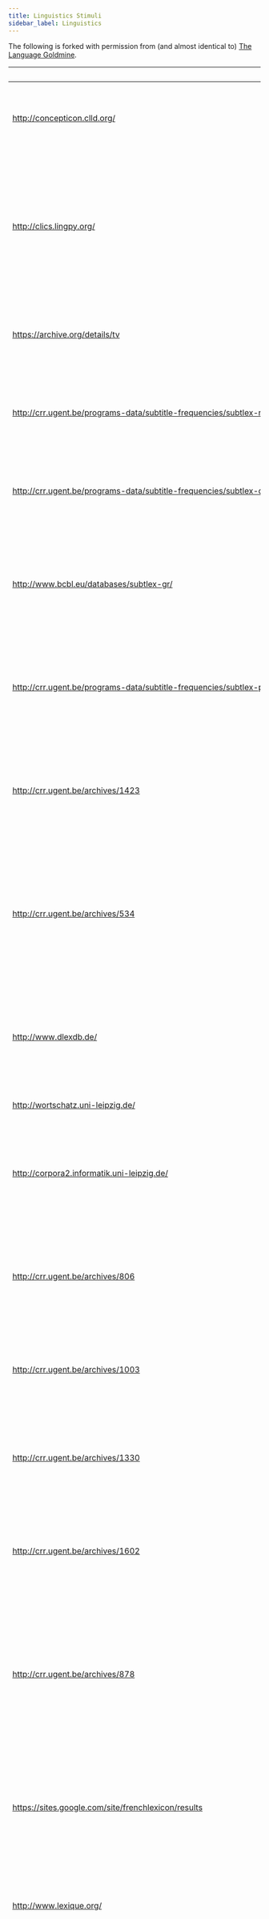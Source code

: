 ```yaml
---
title: Linguistics Stimuli
sidebar_label: Linguistics
---
```


The following is forked with permission from (and almost identical to) [The Language Goldmine](http://languagegoldmine.com).

| URL                                                                                                                            | Title                                                             | Description                                                                                                                                                                                                                                                                      | Tags                                                                                                                                                                                                                                                                                                                                                          | Languages                                                                                                                                                                                                                                                                    | Associated Publication                                                                                                                                                                                                                                                                                                                                                                                                                                      |
|----------------------------------------------------------------------------------------------------------------------------------|---------------------------------------------------------------------|------------------------------------------------------------------------------------------------------------------------------------------------------------------------------------------------------------------------------------------------------------------------------------|-----------------------------------------------------------------------------------------------------------------------------------------------------------------------------------------------------------------------------------------------------------------------------------------------------------------------------------------------------------------|--------------------------------------------------------------------------------------------------------------------------------------------------------------------------------------------------------------------------------------------------------------------------------|---------------------------------------------------------------------------------------------------------------------------------------------------------------------------------------------------------------------------------------------------------------------------------------------------------------------------------------------------------------------------------------------------------------------------------------------------------------|
| http://concepticon.clld.org/                                                                                                   | Concepticon                                                       | Links 9611 concepts from 51 different concept lists to 2206 different concept sets, 243 relations between concepts are defined                                                                                                                                                   | semantics, concepts, lexicon structure, vocabulary                                                                                                                                                                                                                                                                                                            | multilingual	                                                                                                                                                                                                                                                              |                                                                                                                                                                                                                                                                                                                                                                                                                                                               |
| http://clics.lingpy.org/                                                                                                       | Database of Cross-Linguistic Colexifications                      | Gives polysemy information for 221 different languages covering 64 families (more than 300000 words and 10000 concepts)                                                                                                                                                          | semantics, concpts, polysemy, lexicon structure, vocabulary, typology                                                                                                                                                                                                                                                                                         | multilingual                                                                                                                                                                                                                                                                 | List, J.-M., Terhalle, A., & Urban, M. (2013). Using network approaches to enhance the analysis of cross-linguistic polysemies. Proceedings of the 10th International Conference on Computational Semantics (pp. 347-353). Association for Computational Linguistics.                                                                                                                                                                                       |
| https://archive.org/details/tv                                                                                                 | The TV News Archive                                               | Contains more than 705,000 captioned and searchable news programs from over 4 years of U.S. television networks                                                                                                                                                                  | semantics, gesture, phonetics, corpus, TV, media, politics, news, multimodal corpus                                                                                                                                                                                                                                                                           | English, Spanish	                                                                                                                                                                                                                                                          |                                                                                                                                                                                                                                                                                                                                                                                                                                                               |
| http://crr.ugent.be/programs-data/subtitle-frequencies/subtlex-nl                                                              | SUBTLEX-NL                                                        | Dutch word frequencies based on 44 million words from film and television subtitles                                                                                                                                                                                              | word frequency, contextual diversity                                                                                                                                                                                                                                                                                                                          | Dutch                                                                                                                                                                                                                                                                        | Keuleers, E., Brysbaert, M. & New, B. (2010). SUBTLEX-NL: A new frequency measure for Dutch words based on film subtitles. Behavior Research Methods, 42(3), 643-650.                                                                                                                                                                                                                                                                                       |
| http://crr.ugent.be/programs-data/subtitle-frequencies/subtlex-ch                                                              | SUBTLEX-CH                                                        | Chinese word frequencies based on 33.5 million words from film and television subtitles                                                                                                                                                                                          | word frequency, part of speech (POS), lexical decision task, reaction times (RT), response latency                                                                                                                                                                                                                                                            | Chinese                                                                                                                                                                                                                                                                      | Cai, Q., & Brysbaert, M. (2010). SUBTLEX-CH: Chinese word and character frequencies based on film subtitles. PLoS One, 5(6), e10729.                                                                                                                                                                                                                                                                                                                        |
| http://www.bcbl.eu/databases/subtlex-gr/                                                                                       | SUBTLEX-GR                                                        | Modern Greek word frequencies based on 23 million words from film and television subtitles                                                                                                                                                                                       | word frequency, orthographic neighborhood density, orthgraphic levensthein distance, contextual diversity                                                                                                                                                                                                                                                     | Greek                                                                                                                                                                                                                                                                        | Dimitropoulou, M., Duñabeitia, J., Avilés, A., Corral, J.& Carreiras, M. (2010). Subtitle-based word frequencies as the best estimate of reading behaviour: the case of Greek.Frontiers in Psychology, 1:218, 1-12.                                                                                                                                                                                                                                         |
| http://crr.ugent.be/programs-data/subtitle-frequencies/subtlex-pl                                                              | SUBTLEX-PL                                                        | Polish word frequencies based on 101 million words from film and television subtitles                                                                                                                                                                                            | word frequency                                                                                                                                                                                                                                                                                                                                                | Polish                                                                                                                                                                                                                                                                       | Mandera, P., Keuleers, E., Wodniecka, Z., & Brysbaert, M. (2014). Subtlex-pl: subtitle-based word frequency estimates for Polish. Behavior research methods, 47(2), 471-483.                                                                                                                                                                                                                                                                                |
| http://crr.ugent.be/archives/1423                                                                                              | SUBTLEX-UK                                                        | British English word frequencies based on 201.3 million words from 45,099 BBC broadcasts                                                                                                                                                                                         | word frequency, contexutal diversity, word frequency in childrens programs, part of speech (POS), bigram frequencies                                                                                                                                                                                                                                          | English                                                                                                                                                                                                                                                                      | Van Heuven, W.J.B., Mandera, P., Keuleers, E., & Brysbaert, M. (2014). Subtlex-UK: A new and improved word frequency database for British English. Quarterly Journal of Experimental Psychology, 67, 1176-1190.                                                                                                                                                                                                                                             |
| http://crr.ugent.be/archives/534                                                                                               | SUBTLEX-DE                                                        | German word frequencies of 25.4 million words from film and television subtitles                                                                                                                                                                                                 | word frequency                                                                                                                                                                                                                                                                                                                                                | German                                                                                                                                                                                                                                                                       | Brysbaert, M., Buchmeier, M., Conrad, M., Jacobs, A.M., Bölte, J., & Böhl, A. (2011). The word frequency effect: A review of recent developments and implications for the choice of frequency estimates in German. Experimental Psychology, 58, 412-424                                                                                                                                                                                                     |
| http://www.dlexdb.de/                                                                                                          | Digitales Woerterbuch der deutschen Sprache (dlexDB)              | Over 100 million German word tokens, neighborhood densities and bigram and trigram probabilities based on different registers                                                                                                                                                    | word frequency, bigram probability, trigram probability, neighborhood density, conditional probability                                                                                                                                                                                                                                                        | German                                                                                                                                                                                                                                                                       | Heister, J., Wuerzner, K. M., Bubenzer, J., Pohl, E., Hanneforth, T., Geyken, A., & Kliegl, R. (2011). dlexDB-A lexical database for the psychological and linguistic research. Psychologische Rundschau, 62(1), 10-20.                                                                                                                                                                                                                                     |
| http://wortschatz.uni-leipzig.de/                                                                                              | Leipzig Wortschatz Lexicon                                        | German thesaurus and lexical network                                                                                                                                                                                                                                             | thesaurus, lexical network                                                                                                                                                                                                                                                                                                                                    | German	                                                                                                                                                                                                                                                                    |                                                                                                                                                                                                                                                                                                                                                                                                                                                               |
| http://corpora2.informatik.uni-leipzig.de/                                                                                     | Leipzig Corpus Collection                                         | Contains frequencies and co-occurrence information for 219 languages                                                                                                                                                                                                             | word frequency, corpus                                                                                                                                                                                                                                                                                                                                        | multilingual                                                                                                                                                                                                                                                                 | Quasthoff, U., Richter, M., Biemann, C. (2006). Corpus Portal for Search in Monolingual Corpora. Proceedings of the fifth international conference on Language Resources and Evaluation, LREC 2006, Genoa, pp. 1799-1802.                                                                                                                                                                                                                                   |
| http://crr.ugent.be/archives/806                                                                                               | Kuperman English Age-of-acquisition ratings                       | Age-of-acquisition ratings for 30,000 English words.                                                                                                                                                                                                                             | age of acquisition (AOA)                                                                                                                                                                                                                                                                                                                                      | English                                                                                                                                                                                                                                                                      | Kuperman, V., Stadthagen-Gonzalez, H., & Brysbaert, M. (2012). Age-of-acquisition ratings for 30,000 English words. Behavior Research Methods, 44(4), 978-990.                                                                                                                                                                                                                                                                                              |
| http://crr.ugent.be/archives/1003                                                                                              | Warriner English Affective Ratings                                | Valence, arousal and dominance ratings for 13,915 English words                                                                                                                                                                                                                  | emotion, valence, dominance, arousal, affect, positive, negative                                                                                                                                                                                                                                                                                              | English                                                                                                                                                                                                                                                                      | Warriner, A.B., Kuperman, V., & Brysbaert, M. (2013). Norms of valence, arousal, and dominance for 13,915 English lemmas. Behavior Research Methods, 45, 1191-1207.                                                                                                                                                                                                                                                                                         |
| http://crr.ugent.be/archives/1330                                                                                              | Brysbaert English Concreteness Ratings                            | Concreteness ratings for 40,000 English words                                                                                                                                                                                                                                    | concreteness                                                                                                                                                                                                                                                                                                                                                  | English                                                                                                                                                                                                                                                                      | Brysbaert, M., Warriner, A.B., & Kuperman, V. (2014). Concreteness ratings for 40 thousand generally known English word lemmas. Behavior Research Methods, 46, 904-911.                                                                                                                                                                                                                                                                                     |
| http://crr.ugent.be/archives/1602                                                                                              | Brysbaert Dutch Age-of-acquisition & Concreteness ratings         | Age-of-acquisition and concreteness ratings for 30,000 Dutch words                                                                                                                                                                                                               | concreteness, age of acquisition (AOA)                                                                                                                                                                                                                                                                                                                        | Dutch                                                                                                                                                                                                                                                                        | Brysbaert, M., Stevens, M., De Deyne, S., Voorspoels, W., & Storms, G. (2014). Norms of age of acquisition and concreteness for 30,000 Dutch words. Acta Psychologica, 150, 80-84.                                                                                                                                                                                                                                                                          |
| http://crr.ugent.be/archives/878                                                                                               | Moors Dutch Affective Ratings                                     | Valence, arousal and dominance ratings for 4,300 Dutch words                                                                                                                                                                                                                     | emotion, valence, dominance, arousal, affect, positive, negative                                                                                                                                                                                                                                                                                              | Dutch                                                                                                                                                                                                                                                                        | Moors, A., De Houwer, J., Hermans, D., Wanmaker, S., van Schie, K., Van Harmelen, A. L., De Schryver, M., De Winne, J., & Brysbaert, M. (2013). Norms of valence, arousal, dominance, and age of acquisition for 4,300 Dutch words. Behavior research methods, 45(1), 169-177.                                                                                                                                                                              |
| https://sites.google.com/site/frenchlexicon/results                                                                            | French Lexicon Project                                            | Lexical decision data for 38,840 French words and 38,840 pseudowords                                                                                                                                                                                                             | lexicon project, psycholinguistic database, reaction times (RT), response latency, word frequency                                                                                                                                                                                                                                                             | French                                                                                                                                                                                                                                                                       | Ferrand, L., New, B., Brysbaert, M., Keuleers, E., Bonin, P., Méot, A., Augustinova, M., & Pallier, C. (2010). The French Lexicon Project: Lexical decision data for 38,840 French words and 38,840 pseudowords. Behavior Research Methods, 42, 488-496.                                                                                                                                                                                                    |
| http://www.lexique.org/                                                                                                        | Lexique                                                           | French lexical database for 135, 000 words                                                                                                                                                                                                                                       | lexicon project, psycholinguistic database, reaction times (RT), response latency, word frequency                                                                                                                                                                                                                                                             | French	                                                                                                                                                                                                                                                                    |                                                                                                                                                                                                                                                                                                                                                                                                                                                               |
| http://link.springer.com/article/10.3758%2FBRM.42.4.992                                                                        | Malay Lexicon Project                                             | Malay lexical database for 9,592 words                                                                                                                                                                                                                                           | lexicon project, psycholinguistic database, reaction times (RT), response latency, word frequency                                                                                                                                                                                                                                                             | Malay                                                                                                                                                                                                                                                                        | Yap, M. J., Liow, S. J. R., Jalil, S. B., & Faizal, S. S. B. (2010). The Malay Lexicon Project: A database of lexical statistics for 9,592 words. Behavior research methods, 42(4), 992-1003.                                                                                                                                                                                                                                                               |
| http://elexicon.wustl.edu/                                                                                                     | English Lexicon Project (ELP)                                     | English lexical database for 40,481 words                                                                                                                                                                                                                                        | lexicon project, psycholinguistic database, reaction times (RT), response latency, lexical decision task, word naming, contextual diversity, neighborhood density, bigram probability, part of speech (POS), levenshtein distance, SUBTLEX                                                                                                                    | English                                                                                                                                                                                                                                                                      | Balota, D. A., Yap, M. J., Hutchison, K. A., Cortese, M. J., Kessler, B., Loftis, B., Neely, J. H., Nelson, D. L., Simpson, G. B., & Treiman, R. (2007). The English lexicon project. Behavior research methods, 39(3), 445-459.                                                                                                                                                                                                                            |
| http://journal.frontiersin.org/article/10.3389/fpsyg.2010.00174/abstract                                                       | Dutch Lexicon Project                                             | Dutch lexical database for 14,000 words                                                                                                                                                                                                                                          | lexicon project, psycholinguistic database, reaction times (RT), response latency, word frequency                                                                                                                                                                                                                                                             | Dutch                                                                                                                                                                                                                                                                        | Keuleers, E., Diependaele, K., & Brysbaert, M. (2010). Practice effects in large-scale visual word recognition studies: A lexical decision study on 14,000 Dutch mono-and disyllabic words and nonwords. Frontiers in Psychology, 1, 174.                                                                                                                                                                                                                   |
| http://crr.ugent.be/programs-data/lexicon-projects                                                                             | British Lexicon Project (BLP)                                     | British English lexical database for 28,000 words                                                                                                                                                                                                                                | lexicon project, psycholinguistic database, reaction times (RT), response latency, bigram probability, trigram probability, word frequency                                                                                                                                                                                                                    | English                                                                                                                                                                                                                                                                      | Keuleers, E., Lacey, P., Rastle, K., & Brysbaert, M. (2012). The British Lexicon Project: Lexical decision data for 28,730 monosyllabic and disyllabic English words. Behavior Research Methods, 44(1), 287-304.                                                                                                                                                                                                                                            |
| http://crr.ugent.be/programs-data/word-prevalence-values                                                                       | Dutch Word Knowledge & Prevalence                                 | Word prevalence values for 54,319 Dutch words from nearly 300,000 participants                                                                                                                                                                                                   | word prevalence, word knowledge, lexical knowledge                                                                                                                                                                                                                                                                                                            | Dutch                                                                                                                                                                                                                                                                        | Keuleers, E., Stevens, M., Mandera, P., & Brysbaert, M. (2015). Word knowledge in the crowd: Measuring vocabulary size and word prevalence in a massive online experiment. The Quarterly Journal of Experimental Psychology, (ahead-of-print), 1-28.                                                                                                                                                                                                        |
| http://semshifts.iling-ran.ru/                                                                                                 | Database of Semantic Shifts in the Languages of the World         | 3,690 semantic connections in the world's languages (polysemy, semantic changes)                                                                                                                                                                                                 | polysemy, semantic change, semantics                                                                                                                                                                                                                                                                                                                          | multilingual                                                                                                                                                                                                                                                                 | Zalizniak, A. A., Bulakh, M., Ganenkov, D., Gruntov, I., Maisak, T., & Russo, M. (2012). The catalogue of semantic shifts as a database for lexical semantic typology. Linguistics, 50, 633-669.                                                                                                                                                                                                                                                            |
| http://w3.usf.edu/FreeAssociation/                                                                                             | USF Word Association Norms                                        | Free word association data for 72,000 word pairs                                                                                                                                                                                                                                 | word association, semantics                                                                                                                                                                                                                                                                                                                                   | English                                                                                                                                                                                                                                                                      | Nelson, D. L., McEvoy, C. L., & Schreiber, T. A. (2004). The University of South Florida free association, rhyme, and word fragment norms. Behavior Research Methods, Instruments, & Computers, 36, 402-407.                                                                                                                                                                                                                                                |
| http://link.springer.com/article/10.3758/BRM.41.2.558                                                                          | Modality Exclusivity Norms for Adjectives                         | How much 423 adjectives are associated with different modalities/senses (e.g., vision, hearing)                                                                                                                                                                                  | modality exclusivity, senses, semantics, adjectives                                                                                                                                                                                                                                                                                                           | English                                                                                                                                                                                                                                                                      | Lynott, D., & Connell, L. (2009). Modality exclusivity norms for 423 object properties. Behavior Research Methods, 41, 558-564.                                                                                                                                                                                                                                                                                                                             |
| http://www.psych.rl.ac.uk/                                                                                                     | MRC Psycholinguistics Database                                    | Lexical database for English                                                                                                                                                                                                                                                     | lexicon project, psycholinguistic database, reaction times (RT), response latency, word frequency, concreteness, familiarity, imageability, meaningfulness, part of speech (POS), lexical category, part of speech, number of phonemes, syllables, letters, stress-marked phonetic transcription                                                              | English                                                                                                                                                                                                                                                                      | Coltheart, M. (1981). The MRC Psycholinguistic Database. Quarterly Journal of Experimental Psychology, 33A, 497-505.; Wilson, M.D. (1988). The MRC Psycholinguistic Database: Machine Readable Dictionary, Version 2. Behavioural Research Methods, Instruments and Computers, 20, 6-11.                                                                                                                                                                    |
| http://www.ugent.be/pp/experimentele-psychologie/en/research/documents/subtlexus/overview.htm                                  | SUBTLEX-US                                                        | Frequencies from 51 million word tokens                                                                                                                                                                                                                                          | word frequency, contextual diversity                                                                                                                                                                                                                                                                                                                          | English                                                                                                                                                                                                                                                                      | Brysbaert, M., & New, B. (2009). Moving beyond Kučera and Francis: A critical evaluation of current word frequency norms and the introduction of a new and improved word frequency measure for American English. Behavior Research Methods, 41, 977-990.; Brysbaert, M., New, B., & Keuleers, E. (2012). Adding part-of-speech information to the SUBTLEX-US word frequencies. Behavior research methods, 44(4), 991-997.                                   |
| http://www.natcorp.ox.ac.uk/                                                                                                   | British National Corpus (BNC)                                     | Corpus based with 100 million words                                                                                                                                                                                                                                              | corpus                                                                                                                                                                                                                                                                                                                                                        | English	                                                                                                                                                                                                                                                                   |                                                                                                                                                                                                                                                                                                                                                                                                                                                               |
| http://wals.info/                                                                                                              | World Atlas of Language Structures (WALS)                         | Typological database                                                                                                                                                                                                                                                             | typology, grammatical database, syntax, morphology, phonology                                                                                                                                                                                                                                                                                                 | multilingual                                                                                                                                                                                                                                                                 | Dryer, Matthew S. & Haspelmath, Martin (eds.) (2013). The World Atlas of Language Structures Online. Leipzig: Max Planck Institute for Evolutionary Anthropology.                                                                                                                                                                                                                                                                                           |
| http://wold.clld.org/                                                                                                          | The World Loanword Database (WOLD)                                | Loanword database with mini-dictionaries for 41 languages; words are coded for likelihood of being a loanword                                                                                                                                                                    | loanwords, borrowing, language contact                                                                                                                                                                                                                                                                                                                        | multilingual                                                                                                                                                                                                                                                                 | Haspelmath, M., & Tadmor, U. (Eds.). (2009). Loanwords in the world's languages: a comparative handbook. Walter de Gruyter.                                                                                                                                                                                                                                                                                                                                 |
| https://sites.google.com/site/kenmcraelab/norms-data                                                                           | Semantic Feature Norms                                            | Semantic feature norms for 541 concepts from 725 participants                                                                                                                                                                                                                    | semantic features, semantics, feature norms, distinctive features, objects and events, properties                                                                                                                                                                                                                                                             | English                                                                                                                                                                                                                                                                      | McRae, K., Cree, G. S., Seidenberg, M. S., & McNorgan, C. (2005). Semantic feature production norms for a large set of living and nonliving things. Behavior research methods, 37(4), 547-559.                                                                                                                                                                                                                                                              |
| https://books.google.com/ngrams                                                                                                | Google Ngram                                                      | Large corpora of books with word frequencies and ngram frequencies from English, German, French, Italian, Spanish, Russian, Chinese and Hebrew, POS-tagged                                                                                                                       | ngrams, word frequency                                                                                                                                                                                                                                                                                                                                        | multilingual                                                                                                                                                                                                                                                                 | Michel, J. B., Shen, Y. K., Aiden, A. P., Veres, A., Gray, M. K., Pickett, J. P., ... & Aiden, E. L. (2011). Quantitative analysis of culture using millions of digitized books. science, 331(6014), 176-182.                                                                                                                                                                                                                                               |
| http://wordnet.princeton.edu/                                                                                                  | WordNet                                                           | Machine-readable dictionary with semantic relations for English                                                                                                                                                                                                                  | wordnet, lexical database, dictionary, vocabulary, semantic relations, semantics, semantic hierarchies                                                                                                                                                                                                                                                        | English                                                                                                                                                                                                                                                                      | Miller GA. WordNet: a lexical database for English. Communications of the ACM. 1995;38:39-41.; Fellbaum C. WordNet: An Electronic Lexical Database. MIT Press; 1998.                                                                                                                                                                                                                                                                                        |
| http://www.eat.rl.ac.uk/                                                                                                       | Edinburgh Associative Thesaurus                                   | English word association norms                                                                                                                                                                                                                                                   | word association, semantics                                                                                                                                                                                                                                                                                                                                   | English                                                                                                                                                                                                                                                                      | Kiss, G.R., Armstrong, C., Milroy, R., and Piper, J. (1973) An associative thesaurus of English and its computer analysis. In Aitken, A.J., Bailey, R.W. and Hamilton-Smith, N. (Eds.), The Computer and Literary Studies. Edinburgh: University Press.                                                                                                                                                                                                     |
| http://www.illc.uva.nl/EuroWordNet/                                                                                            | Euro WordNet                                                      | Wordnets for several European languages                                                                                                                                                                                                                                          | wordnet, lexical database, dictionary, vocabulary, semantic relations, semantics, semantic hierarchies                                                                                                                                                                                                                                                        | multilingual	                                                                                                                                                                                                                                                              |                                                                                                                                                                                                                                                                                                                                                                                                                                                               |
| http://corpus.byu.edu/coca/                                                                                                    | Corpus of Contemporary American English (COCA)                    | 440 million word corpus of contemporary American English                                                                                                                                                                                                                         | corpus                                                                                                                                                                                                                                                                                                                                                        | English	                                                                                                                                                                                                                                                                   |                                                                                                                                                                                                                                                                                                                                                                                                                                                               |
| http://corpus.byu.edu/coha/                                                                                                    | Corpus of Historical American English (COHA)                      | 385 million word corpus of historical American English                                                                                                                                                                                                                           | corpus                                                                                                                                                                                                                                                                                                                                                        | English                                                                                                                                                                                                                                                                      | Davies, M. (2011). The Corpus of Contemporary American English as the First Reliable Monitor Corpus of English. Literary and Linguistic Computing 25: 447-65.                                                                                                                                                                                                                                                                                               |
| http://lingweb.eva.mpg.de/ids/                                                                                                 | Intercontinental Dictionary Series (IDS)                          | Comparative lexical database                                                                                                                                                                                                                                                     | lexicon, dictionary, vocabulary                                                                                                                                                                                                                                                                                                                               | multilingual	                                                                                                                                                                                                                                                              |                                                                                                                                                                                                                                                                                                                                                                                                                                                               |
| http://phoible.org/                                                                                                            | PHOIBLE: The world's largest database of phonological inventories | Cross-linguistic phoneme inventory data                                                                                                                                                                                                                                          | typology, phonemes, phonetics, phonology phoneme inventory                                                                                                                                                                                                                                                                                                    | multilingual                                                                                                                                                                                                                                                                 | Moran, S., & McCloy, D., & Wright, R. (eds.) 2014. PHOIBLE Online. Leipzig: Max Planck Institute for Evolutionary Anthropology.                                                                                                                                                                                                                                                                                                                             |
| http://137.122.133.199/~Jeff/pbase/index.html                                                                                  | P-base                                                            | Database of several thousand sound patterns in 500+ languages                                                                                                                                                                                                                    | phonetics, phonology, typology                                                                                                                                                                                                                                                                                                                                | multilingual	                                                                                                                                                                                                                                                              |                                                                                                                                                                                                                                                                                                                                                                                                                                                               |
| http://137.122.133.199/~Jeff/phonetic_similarity/index.html                                                                    | Phonetic Similarity database                                      | Similarity ratings for 51 segments                                                                                                                                                                                                                                               | phonetics, phonology                                                                                                                                                                                                                                                                                                                                          | multilingual	                                                                                                                                                                                                                                                              |                                                                                                                                                                                                                                                                                                                                                                                                                                                               |
| http://www.autotyp.uzh.ch/                                                                                                     | AUTOTYP                                                           | Typological database                                                                                                                                                                                                                                                             | language family, language area, genealogy, geography, genealogical data, typology, language history                                                                                                                                                                                                                                                           | multilingual                                                                                                                                                                                                                                                                 | Bickel, B. & J. Nichols, 2002. Autotypologizing databases and their use in fieldwork. In Proc. Int. LREC Workshop on Resources and Tools in Field Linguistics. Las Palmas, 25-26 May 2002.                                                                                                                                                                                                                                                                  |
| http://semanticweb.kaist.ac.kr/home/index.php/KAIST_Corpus                                                                     | KAIST Korean Corpus                                               | 70 million Korean eojeol corpus                                                                                                                                                                                                                                                  | corpus                                                                                                                                                                                                                                                                                                                                                        | Korean	                                                                                                                                                                                                                                                                    |                                                                                                                                                                                                                                                                                                                                                                                                                                                               |
| http://www.statmt.org/europarl/                                                                                                | Europarl Parallel Corpus (EPC)                                    | Parallel text with up to 60 million words for 20 languags                                                                                                                                                                                                                        | parallel corpus, corpus, translation                                                                                                                                                                                                                                                                                                                          | multilingual	                                                                                                                                                                                                                                                              |                                                                                                                                                                                                                                                                                                                                                                                                                                                               |
| http://paralleltext.info/data/                                                                                                 | Parallel Bible Corpus (PBC)                                       | Parallel corpus of the bible with around 900 languages from around 80 different language families                                                                                                                                                                                | parallel corpus, corpus, translation                                                                                                                                                                                                                                                                                                                          | multilingual	                                                                                                                                                                                                                                                              |                                                                                                                                                                                                                                                                                                                                                                                                                                                               |
| http://unicode.org/udhr/                                                                                                       | Universal Declaration of Human Rights                             | Parallel corpus of the declaration of human rights for 400 languages                                                                                                                                                                                                             | parallel corpus, corpus, translation                                                                                                                                                                                                                                                                                                                          | multilingual	                                                                                                                                                                                                                                                              |                                                                                                                                                                                                                                                                                                                                                                                                                                                               |
| http://wacky.sslmit.unibo.it/doku.php?id=corpora                                                                               | Wacky Corpus                                                      | Syntactically annotated or POS-tagged corpora with up to 2 billion words for English, French, German and Italian, also includes Italian Wikipedia corpus                                                                                                                         | corpus, syntax, treebank, part of speech (POS), Wikipedia                                                                                                                                                                                                                                                                                                     | English, French, German, Italian	                                                                                                                                                                                                                                          |                                                                                                                                                                                                                                                                                                                                                                                                                                                               |
| http://asjp.clld.org/                                                                                                          | Automated Similarity Judgment Project (ASJP)                      | Word lists of around 6000 languages                                                                                                                                                                                                                                              | word list, typology, vocabulary                                                                                                                                                                                                                                                                                                                               | multilingual                                                                                                                                                                                                                                                                 | Wichmann, Søren, André Müller, Annkathrin Wett, Viveka Velupillai, Julia Bischoffberger, Cecil H. Brown, Eric W. Holman, Sebastian Sauppe, Zarina Molochieva, Pamela Brown, Harald Hammarström, Oleg Belyaev, Johann-Mattis List, Dik Bakker, Dmitry Egorov, Matthias Urban, Robert Mailhammer, Agustina Carrizo, Matthew S. Dryer, Evgenia Korovina, David Beck, Helen Geyer, Patience Epps, Anthony Grant, and Pilar Valenzuela. 2013. The ASJP Database. |
| https://www.ethnologue.com/                                                                                                    | Ethnologue                                                        | Comprehensive catalogue of the world's languages                                                                                                                                                                                                                                 | catalogue, typology                                                                                                                                                                                                                                                                                                                                           | multilingual	                                                                                                                                                                                                                                                              |                                                                                                                                                                                                                                                                                                                                                                                                                                                               |
| http://glottolog.org/                                                                                                          | Glottolog                                                         | Comprehensive reference information for the world's languages                                                                                                                                                                                                                    | catalogue, typology                                                                                                                                                                                                                                                                                                                                           | multilingual	                                                                                                                                                                                                                                                              |                                                                                                                                                                                                                                                                                                                                                                                                                                                               |
| http://opus.lingfil.uu.se/                                                                                                     | Open parallel corpus                                              | A collection of parallel corpora including 71 million sentences for about 30 languages                                                                                                                                                                                           | parallel corpus, corpus, translation                                                                                                                                                                                                                                                                                                                          | multilingual	                                                                                                                                                                                                                                                              |                                                                                                                                                                                                                                                                                                                                                                                                                                                               |
| http://archive.org/browse.php?field=subject&mediatype=texts&collection=rosettaproject                                          | Rosetta Collection in The Internet Archive                        | Media files and documents about the languages from the world collected by the Rosetta foundation                                                                                                                                                                                 | reference grammar, word list                                                                                                                                                                                                                                                                                                                                  | multilingual	                                                                                                                                                                                                                                                              |                                                                                                                                                                                                                                                                                                                                                                                                                                                               |
| http://data.worldbank.org/                                                                                                     | World Bank Open Data                                              | Demographic and geographical data on the world's countries                                                                                                                                                                                                                       | demographic data, country, migration, bilingualism, language use                                                                                                                                                                                                                                                                                              | non-linguistic	                                                                                                                                                                                                                                                            |                                                                                                                                                                                                                                                                                                                                                                                                                                                               |
| http://link.springer.com/article/10.3758/s13428-012-0267-0                                                                     | Modality Exclusivity Norms for Nouns                              | Modality norms from for 400 English nouns                                                                                                                                                                                                                                        | perceptual attributes, modality exclusivity, senses, semantics, vision, sight, hearing, touch, taste, smell                                                                                                                                                                                                                                                   | English                                                                                                                                                                                                                                                                      | Lynott, D., & Connell, L. (2013). Modality exclusivity norms for 400 nouns: The relationship between perceptual experience and surface word form. Behavior research methods, 45(2), 516-526.                                                                                                                                                                                                                                                                |
| http://link.springer.com/article/10.3758/s13428-010-0038-8                                                                     | Modality Exclusivity Norms for Adjectives                         | Modality norms from 400 American English participants for 387 adjectives                                                                                                                                                                                                         | perceptual attributes, modality exclusivity, senses, semantics, vision, sight, hearing, touch, taste, smell                                                                                                                                                                                                                                                   | English                                                                                                                                                                                                                                                                      | van Dantzig, S., Cowell, R. A., Zeelenberg, R., & Pecher, D. (2011). A sharp image or a sharp knife: Norms for the modality-exclusivity of 774 concept-property items. Behavior Research Methods, 43(1), 145-154.                                                                                                                                                                                                                                           |
| http://link.springer.com/article/10.3758/s13428-012-0215-z                                                                     | Perceptual and motor attribute ratings                            | Perceptual and motor attribute ratings for 559 concepts based on 376 American English participants                                                                                                                                                                               | graspability, perceptual attributes, semantics                                                                                                                                                                                                                                                                                                                | English                                                                                                                                                                                                                                                                      | Amsel, B. D., Urbach, T. P., & Kutas, M. (2012). Perceptual and motor attribute ratings for 559 object concepts. Behavior research methods, 44(4), 1028-1041.                                                                                                                                                                                                                                                                                               |
| http://link.springer.com/article/10.3758/s13428-012-0242-9                                                                     | Sensory experience ratings                                        | Sensory experience ratings for 5857 English words based on 63 participants                                                                                                                                                                                                       | perceptual attributes, semantics                                                                                                                                                                                                                                                                                                                              | English                                                                                                                                                                                                                                                                      | Juhasz, B. J., & Yap, M. J. (2013). Sensory experience ratings for over 5,000 mono-and disyllabic words. Behavior research methods, 45(1), 160-168.                                                                                                                                                                                                                                                                                                         |
| http://link.springer.com/article/10.3758/s13428-014-0488-5                                                                     | Manipulability and naming norms for photographs                   | Manipulability ratings and naming RT norms for photographs                                                                                                                                                                                                                       | perceptual attributes, manipulability                                                                                                                                                                                                                                                                                                                         | non-linguistic	                                                                                                                                                                                                                                                            |                                                                                                                                                                                                                                                                                                                                                                                                                                                               |
| http://link.springer.com/article/10.3758/BRM.42.1.82                                                                           | Manipulability, familiarity and AOA for photographs               | Manipulability, familiarity and AOA for photographs                                                                                                                                                                                                                              | perceptual attributes, manipulability, age of acquisition (AOA), familiarity                                                                                                                                                                                                                                                                                  | non-linguistic                                                                                                                                                                                                                                                               | Salmon, J. P., McMullen, P. A., & Filliter, J. H. (2010). Norms for two types of manipulability (graspability and functional usage), familiarity, and age of acquisition for 320 photographs of objects. Behavior Research Methods, 42(1), 82-95.                                                                                                                                                                                                           |
| http://www.tandfonline.com/doi/abs/10.1080/13825585.2010.540849                                                                | Spanish norms for photographs                                     | 140 color images that have been normed by 106 Spanish speakers on age of acquisition, familiarity, manipulability and other measures                                                                                                                                             | age of acquisition (AOA), perceptual attributes, manipulability                                                                                                                                                                                                                                                                                               | Spanish                                                                                                                                                                                                                                                                      | Moreno-Martínez, F. J., Montoro, P. R., & Laws, K. R. (2011). A set of high quality colour images with Spanish norms for seven relevant psycholinguistic variables: The Nombela naming test. Aging, Neuropsychology, and Cognition, 18(3), 293-327.                                                                                                                                                                                                         |
| http://link.springer.com/article/10.3758/s13428-014-0466-y                                                                     | French acronym norms                                              | Psycholinguistic norms for French acronyms                                                                                                                                                                                                                                       | acronyms, reading time (RT), age of acquisition ratings (AOA), subjective frequency, imageability                                                                                                                                                                                                                                                             | French                                                                                                                                                                                                                                                                       | Bonin, P., Méot, A., Millotte, S., & Bugaiska, A. (2014). Norms and reading times for acronyms in French. Behavior research methods, 47(1), 251-267.                                                                                                                                                                                                                                                                                                        |
| http://link.springer.com/article/10.3758/s13428-014-0454-2                                                                     | Spanish AOA norms                                                 | Subjective age-of-acquisition norms for 7,039 Spanish words                                                                                                                                                                                                                      | age of acquisition (AOA)                                                                                                                                                                                                                                                                                                                                      | Spanish                                                                                                                                                                                                                                                                      | Alonso, M. A., Fernandez, A., & Díez, E. (2015). Subjective age-of-acquisition norms for 7,039 Spanish words. Behavior research methods, 47(1), 268-274.                                                                                                                                                                                                                                                                                                    |
| http://link.springer.com/article/10.3758/s13428-014-0467-x                                                                     | Persian emotional speech                                          | Emotional speech from 470 sentences normed by 1,126 Persian native speakers                                                                                                                                                                                                      | emotion, emotional speech                                                                                                                                                                                                                                                                                                                                     | Persian                                                                                                                                                                                                                                                                      | Keshtiari, N., Kuhlmann, M., Eslami, M., & Klann-Delius, G. (2015). Recognizing emotional speech in Persian: A validated database of Persian emotional speech (Persian ESD). Behavior research methods, 47(1), 275-294.                                                                                                                                                                                                                                     |
| http://www.csl.psychol.cam.ac.uk/propertynorms/                                                                                | CSLB Property Norms                                               | Feature norms for 866 concrete concepts by 123 native speakers of British English                                                                                                                                                                                                | semantic features, semantics                                                                                                                                                                                                                                                                                                                                  | English                                                                                                                                                                                                                                                                      | Devereux, B. J., Tyler, L. K., Geertzen, J., & Randall, B. (2014). The Centre for Speech, Language and the Brain (CSLB) concept property norms. Behavior research methods, 46(4), 1119-1127.                                                                                                                                                                                                                                                                |
| http://link.springer.com/article/10.3758/s13428-013-0426-y                                                                     | ANGST German affectiveness ratings                                | Valence, arousal, dominance and other ratings for 1,003 German words                                                                                                                                                                                                             | emotion, valence, dominance, arousal, affect, positive, negative                                                                                                                                                                                                                                                                                              | German                                                                                                                                                                                                                                                                       | Schmidtke, D. S., Schröder, T., Jacobs, A. M., & Conrad, M. (2014). ANGST: Affective norms for German sentiment terms, derived from the affective norms for English words. Behavior Research Methods, 46(4), 1108-1118.                                                                                                                                                                                                                                     |
| http://link.springer.com/article/10.3758/s13428-013-0431-1                                                                     | French affective norms                                            | Affective norms for 1,031 French words by 469 French speakers                                                                                                                                                                                                                    | emotion, valence, dominance, arousal, affect, positive, negative                                                                                                                                                                                                                                                                                              | French                                                                                                                                                                                                                                                                       | Monnier, C., & Syssau, A. (2014). Affective norms for French words (FAN). Behavior research methods, 46(4), 1128-1137.                                                                                                                                                                                                                                                                                                                                      |
| http://link.springer.com/article/10.3758/s13428-013-0409-z                                                                     | Gender stereotypicality norms                                     | Gender stereotypicality norms for role nouns in 7 European languages                                                                                                                                                                                                             | gender, stereotypes, stereotypicality, sociolinguistics                                                                                                                                                                                                                                                                                                       | Czech, English, French, German, Italian, Norwegian, Slovak                                                                                                                                                                                                                   | Misersky, J., Gygax, P. M., Canal, P., Gabriel, U., Garnham, A., Braun, F., ... & Sczesny, S. (2014). Norms on the gender perception of role nouns in Czech, English, French, German, Italian, Norwegian, and Slovak. Behavior research methods, 46(3), 841-871.                                                                                                                                                                                            |
| http://link.springer.com/article/10.3758/s13428-013-0400-8                                                                     | PhonItalia                                                        | Phonological representatons for 120,000 Italian word forms                                                                                                                                                                                                                       | phonological representation, phonology, transcription                                                                                                                                                                                                                                                                                                         | Italian                                                                                                                                                                                                                                                                      | Goslin, J., Galluzzi, C., & Romani, C. (2014). PhonItalia: a phonological lexicon for Italian. Behavior research methods, 46(3), 872-886.                                                                                                                                                                                                                                                                                                                   |
| http://link.springer.com/article/10.3758/s13428-013-0405-3                                                                     | Italian affective norms                                           | Affective norms for 1,121 Italian words                                                                                                                                                                                                                                          | emotion, valence, dominance, arousal, affect, positive, negative                                                                                                                                                                                                                                                                                              | Italian                                                                                                                                                                                                                                                                      | Montefinese, M., Ambrosini, E., Fairfield, B., & Mammarella, N. (2014). The adaptation of the affective norms for english words (ANEW) for Italian. Behavior research methods, 46(3), 887-903.                                                                                                                                                                                                                                                              |
| http://link.springer.com/article/10.3758/s13428-013-0370-x                                                                     | Subjetive ASL frequency                                           | Subjective frequency ratings for 432 ASL signs from 59 native deaf signers                                                                                                                                                                                                       | subjective frequency, familiarity, American Sign Language (ASL)                                                                                                                                                                                                                                                                                               | ASL                                                                                                                                                                                                                                                                          | Mayberry, R. I., Hall, M. L., & Zvaigzne, M. (2014). Subjective frequency ratings for 432 ASL signs._Behavior research methods,_46(2), 526-539.                                                                                                                                                                                                                                                                                                             |
| http://link.springer.com/article/10.3758/s13428-013-0389-z                                                                     | Japanese-English similarity for translation equivalents           | 193 Japanese-English word pairs are rated for phonological and semantic similarity                                                                                                                                                                                               | phonological similarity, phonetics, phonology, semantics, semantic similiarity, translation, translation equivalent                                                                                                                                                                                                                                           | Japanese;English                                                                                                                                                                                                                                                             | Allen, D., & Conklin, K. (2014). Cross-linguistic similarity norms for Japanese–English translation equivalents. Behavior research methods, 46(2), 540-563.                                                                                                                                                                                                                                                                                                 |
| http://link.springer.com/article/10.3758/s13428-013-0388-0                                                                     | Portuguese Free Association norms                                 | Free association norms for 139 Portuguse words from children of various ages                                                                                                                                                                                                     | children, language acquisition, word association, free association                                                                                                                                                                                                                                                                                            | Portuguese                                                                                                                                                                                                                                                                   | Comesaña, M., Fraga, I., Moreira, A. J., Frade, C. S., & Soares, A. P. (2014). Free associate norms for 139 European Portuguese words for children from different age groups. Behavior research methods, 46(2), 564-574.                                                                                                                                                                                                                                    |
| http://link.springer.com/article/10.3758/s13428-013-0376-4                                                                     | Turkish image norms                                               | Turkish AOA, familiarity and other norms for 260 pictures from 277 native Turkish speakers                                                                                                                                                                                       | familiarity, age of acquisition (AOA), word frequency                                                                                                                                                                                                                                                                                                         | Turkish                                                                                                                                                                                                                                                                      | Raman, I., Raman, E., & Mertan, B. (2014). A standardized set of 260 pictures for Turkish: Norms of name and image agreement, age of acquisition, visual complexity, and conceptual familiarity. Behavior research methods, 46(2), 588-595.                                                                                                                                                                                                                 |
| http://link.springer.com/article/10.3758/s13428-013-0355-9                                                                     | Chinese Lexicon project                                           | Reaction times for 2500 single characters and associated lexical norms (frequency, contextual diversity etc.)                                                                                                                                                                    | contextual diversity, word frequency, lexical decision task, reaction times (RT), response latency                                                                                                                                                                                                                                                            | Chinese                                                                                                                                                                                                                                                                      | Sze, W. P., Liow, S. J. R., & Yap, M. J. (2014). The Chinese Lexicon Project: A repository of lexical decision behavioral responses for 2,500 Chinese characters. Behavior research methods, 46(1), 263-273.                                                                                                                                                                                                                                                |
| http://link.springer.com/article/10.3758/s13428-013-0358-6                                                                     | Dutch action norms                                                | Dutch AOA, word frequency and other norms for 124 line drawings                                                                                                                                                                                                                  | age of acquisition (AOA), perceptual attributes, action                                                                                                                                                                                                                                                                                                       | Dutch                                                                                                                                                                                                                                                                        | Shao, Z., Roelofs, A., & Meyer, A. S. (2014). Predicting naming latencies for action pictures: Dutch norms. Behavior research methods, 46(1), 274-283.                                                                                                                                                                                                                                                                                                      |
| http://link.springer.com/article/10.3758/s13428-014-0488-5                                                                     | French object norms                                               | Manipulability, graspability and pantomimability norms by French speakers for 560 photographs                                                                                                                                                                                    | iconicity, manipulability, movability, perceptual attributes, graspability, semantics                                                                                                                                                                                                                                                                         | non-linguistic                                                                                                                                                                                                                                                               | Guérard, K., Lagacé, S., & Brodeur, M. B. (2014). Four types of manipulability ratings and naming latencies for a set of 560 photographs of objects. Behavior research methods, 47(2), 443-470.                                                                                                                                                                                                                                                             |
| http://language.psy.auckland.ac.nz/austronesian/                                                                               | Austronesian Basic Vocabulary Database                            | 210 vocabulary items in almost 1000 Austronesian languages                                                                                                                                                                                                                       | basic vocabulary, dictionary, Austronesian                                                                                                                                                                                                                                                                                                                    | Austronesian                                                                                                                                                                                                                                                                 | Greenhill, S. J., Blust, R., & Gray, R. D. (2008). The Austronesian basic vocabulary database: from bioinformatics to lexomics. Evolutionary bioinformatics online, 4, 271-283.                                                                                                                                                                                                                                                                             |
| http://language.psy.auckland.ac.nz/bantu/                                                                                      | Bantu Basic Vocabulary Database                                   | 430 vocabulary items from 10 Bantu languages                                                                                                                                                                                                                                     | basic vocabulary, dictionary, Bantu                                                                                                                                                                                                                                                                                                                           | Bantu	                                                                                                                                                                                                                                                                     |                                                                                                                                                                                                                                                                                                                                                                                                                                                               |
| http://ielex.mpi.nl/                                                                                                           | Indo-European Lexical Cognacy Database                            | 207 vocabulary items in 150 Indo-European languages                                                                                                                                                                                                                              | basic vocabulary, dictionary, Indo-European, cognates                                                                                                                                                                                                                                                                                                         | Indo-European	                                                                                                                                                                                                                                                             |                                                                                                                                                                                                                                                                                                                                                                                                                                                               |
| http://multitree.org/                                                                                                          | MultiTree: A digital library of language relationships            | Resource for language relatedness and genealogy; contains trees for many language families                                                                                                                                                                                       | language family, genealogy, linguistic history, reconstruction, protolanguage                                                                                                                                                                                                                                                                                 | multilingual	                                                                                                                                                                                                                                                              |                                                                                                                                                                                                                                                                                                                                                                                                                                                               |
| https://sites.google.com/site/referencelexicon/                                                                                | RefLex - Reference Lexicon                                        | Around 60,000 lexical entries for around 500 African languages with phonotactic and cognacy coding                                                                                                                                                                               | Africa, cognacy, basic vocabulary, dictionary, language history                                                                                                                                                                                                                                                                                               | multilingual	                                                                                                                                                                                                                                                              |                                                                                                                                                                                                                                                                                                                                                                                                                                                               |
| http://phonotactics.anu.edu.au/                                                                                                | ANU World Phonotactics Database                                   | Phonotactic data for over 2000 languages and segmental data for around 4700 languages                                                                                                                                                                                            | typology, phonemes, phoneme inventory, phonology, phonotactics, segments                                                                                                                                                                                                                                                                                      | multilingual                                                                                                                                                                                                                                                                 | Donohue, M., Hetherington, R., McElvenny, J., & Dawson, V. (2013). World phonotactics database. Department of Linguistics, The Australian National University.                                                                                                                                                                                                                                                                                              |
| http://www.worldvaluessurvey.org/wvs.jsp                                                                                       | World Value Survey                                                | Data on socioeconomic and demographic variables, including language background, for over 85,000 respondents in 57 countries                                                                                                                                                      | language use, bilingualism, demographic data                                                                                                                                                                                                                                                                                                                  | multilingual                                                                                                                                                                                                                                                                 | World Values Survey Association (2009). World Values Survey 1981-2008 Official Aggregate v. 20090901. Madrid: ASEP/JDS.                                                                                                                                                                                                                                                                                                                                     |
| http://www.mirjamernestus.nl/Ernestus/NCCFr/                                                                                   | Nijmegen Corpus of Casual French                                  | 35 hours of orthographically annoted high-quality recordings with 46 French speakers conversing among friends.                                                                                                                                                                   | phonetics, video, speech, annotated corpus                                                                                                                                                                                                                                                                                                                    | French                                                                                                                                                                                                                                                                       | Torreira, F., Adda-Decker, M., & Ernestus, M. (2010). The Nijmegen Corpus of Casual French. Speech Communication, 52, 201-221.                                                                                                                                                                                                                                                                                                                              |
| http://www.cstr.ed.ac.uk/projects/unisyn/                                                                                      | Unisyn Lexicon                                                    | Multi-accent dictionary of English                                                                                                                                                                                                                                               | English dialects, lexicon, accents                                                                                                                                                                                                                                                                                                                            | English                                                                                                                                                                                                                                                                      | Fitt, S. (2002). Unisyn lexicon release. The Center for Speech Technology Research, University of Edinburgh.                                                                                                                                                                                                                                                                                                                                                |
| http://homepages.inf.ed.ac.uk/korin/sitenew/Research/Combilex/index.html                                                       | Combilex speech technology lexicon                                | Multi-accent dictionary of English                                                                                                                                                                                                                                               | English dialects, lexicon, accents                                                                                                                                                                                                                                                                                                                            | English                                                                                                                                                                                                                                                                      | Fitt, S., & Richmond, K., & Clark, R. Combilex.                                                                                                                                                                                                                                                                                                                                                                                                             |
| http://www.mngu0.org/                                                                                                          | mngu0 dataset                                                     | Articulatory EMA, MRI, video, audio and 3D scan data frome one British male speaker                                                                                                                                                                                              | articulation, articulatory data, MRI, EMA, video, phonetics, speech production                                                                                                                                                                                                                                                                                | English                                                                                                                                                                                                                                                                      | Richmond, K. (2011). Announcing the electromagnetic articulography (day 1) subset of the mngu0 articulatory corpus. In Proc. Interspeech, pages 1505-1508, Florence, Italy, August 2011.; Steiner, I., Richmond, K., Marshall, I., & Gray, C. D. (2012). The magnetic resonance imaging subset of the mngu0 articulatory corpus. Journal of the Acoustical Society of America, 131(2), 106-111.                                                             |
| http://link.springer.com/article/10.3758/BF03200831                                                                            | Touch-related adjective norms                                     | 306 words that are categorized for various haptic properties such as roughness and weight                                                                                                                                                                                        | perceptual attributes, semantics, feeling                                                                                                                                                                                                                                                                                                                     | English                                                                                                                                                                                                                                                                      | Stadtlander, L. M., & Murdoch, L. D. (2000). Frequency of occurrence and rankings for touch-related adjectives. Behavior Research Methods, Instruments, & Computers, 32(4), 579-587.                                                                                                                                                                                                                                                                        |
| http://wordbank.stanford.edu/                                                                                                  | MacArthur-Bates Communicative Devleopment Inventories (MCDI)      | Database of children's early vocabulary development and gestures                                                                                                                                                                                                                 | developmental, language acquisition, early vocabulary, age of acquisition (AOA), gesture, multimodal                                                                                                                                                                                                                                                          | English, Danish, Norwegian, Turkish, Spanish, Russian, Mandarin, Swedish, German, Cantonese, Italian, Croatian, Hebrew                                                                                                                                                       | Jørgensen, R. N., Dale, P. S., Bleses, D., & Fenson, L. (2010). CLEX: A cross-linguistic lexical norms database. Journal of child language, 37(02), 419-428.                                                                                                                                                                                                                                                                                                |
| http://www.iphod.com/                                                                                                          | Irvine Phonotactic Online Dictionary (IPhOD)                      | Collection of English words and pseudowords with respect to number of phonological variables                                                                                                                                                                                     | phonotactics, biphoneme probability, bigram probability, triphoneme probability, trigram probability, segments, phonemes, syllables                                                                                                                                                                                                                           | English                                                                                                                                                                                                                                                                      | Vaden, K.I., Halpin, H.R., Hickok, G.S. (2009). Irvine Phonotactic Online Dictionary, Version 2.0.                                                                                                                                                                                                                                                                                                                                                          |
| http://st2.ullet.net/                                                                                                          | StressTyp2                                                        | Typological database with stress and accent patterns 750 languages                                                                                                                                                                                                               | typology, stress, accent                                                                                                                                                                                                                                                                                                                                      | multilingual	                                                                                                                                                                                                                                                              |                                                                                                                                                                                                                                                                                                                                                                                                                                                               |
| http://phonology.cogsci.udel.edu/dbs/stress/                                                                                   | UD Phonology Lab Stress Pattern Database                          | Dominant stress patterns of the world's languages                                                                                                                                                                                                                                | typology, stress, accent                                                                                                                                                                                                                                                                                                                                      | multilingual	                                                                                                                                                                                                                                                              |                                                                                                                                                                                                                                                                                                                                                                                                                                                               |
| http://languagelink.let.uu.nl/anatyp/                                                                                          | Anaphora Typology Database                                        | Anaphora database with example sentences                                                                                                                                                                                                                                         | typology, anaphora, syntax                                                                                                                                                                                                                                                                                                                                    | multilingual                                                                                                                                                                                                                                                                 | Dimitriadis, A., Everaert, M., Reinhart, T., & Reuland, E. (2005). Anaphora Typology Database.                                                                                                                                                                                                                                                                                                                                                              |
| http://languagelink.let.uu.nl/fpps/                                                                                            | Free Personal Pronoun System database                             | Personal pronoun system's of the worlds languages                                                                                                                                                                                                                                | typology, syntax, morphology, personal pronoun, morphosyntax                                                                                                                                                                                                                                                                                                  | multilingual	                                                                                                                                                                                                                                                              |                                                                                                                                                                                                                                                                                                                                                                                                                                                               |
| http://reduplication.uni-graz.at/                                                                                              | Graz Database on Reduplication                                    | Database that contains reduplication patterns of the world's languages                                                                                                                                                                                                           | typology, reduplication, syntax, morphology, morphosyntax                                                                                                                                                                                                                                                                                                     | multilingual                                                                                                                                                                                                                                                                 | Hurch, B. (2005-). Graz Database on Reduplication. http://reduplication.uni-graz.at/                                                                                                                                                                                                                                                                                                                                                                        |
| http://www.personal.uni-jena.de/~mu65qev/tdir/                                                                                 | Typological Database of Intensifiers and Reflexives               | Database that contains intensifiers and reflexive patterns of the world's languages                                                                                                                                                                                              | typology, intensifier, reflexives, syntax                                                                                                                                                                                                                                                                                                                     | multilingual                                                                                                                                                                                                                                                                 | Gast, V., D. Hole, E. König, P. Siemund, S. Töpper (2007). Typological Database of Intensifiers and Reflexives. Version 2.0. http://www.tdir.org.                                                                                                                                                                                                                                                                                                           |
| http://web.phonetik.uni-frankfurt.de/upsid.html                                                                                | UCLA Phonological Segment Inventory Data (UPSID)                  | Contains phonological inventories for 451 languages                                                                                                                                                                                                                              | phonology, phoneme inventory, typology                                                                                                                                                                                                                                                                                                                        | multilingual                                                                                                                                                                                                                                                                 | Maddieson, I. (1984). Patterns of sounds. Cambridge studies in speech science and communication. Cambridge: Cambridge University Press.                                                                                                                                                                                                                                                                                                                     |
| http://apics-online.info/                                                                                                      | Atlas of Pidgin and Creole Language Structures (APiCS)            | Grammatical and lexical structures of 75 pidgin and creole languages                                                                                                                                                                                                             | phonology, lexicon, negation, syntax, morphology, morphosyntax, typology, pidgin & creole languages, word order                                                                                                                                                                                                                                               | multilingual                                                                                                                                                                                                                                                                 | Michaelis, S. M.,Maurer, P.,Haspelmath, M., & & Huber, M. (eds.) (2013).  Atlas of Pidgin and Creole Language Structures Online. Leipzig: Max Planck Institute for Evolutionary Anthropology.                                                                                                                                                                                                                                                               |
| http://valpal.info/                                                                                                            | Valency Patterns Leipzig Online Database (ValPal)                 | Valency patterns of 36 languages                                                                                                                                                                                                                                                 | typology, syntax                                                                                                                                                                                                                                                                                                                                              | multilingual                                                                                                                                                                                                                                                                 | Hartmann, I., Haspelmath, M., & Taylor, B. (Eds.) (2013). Valency Patterns Leipzig. Leipzig: Max Planck Institute for Evolutionary Anthropology.                                                                                                                                                                                                                                                                                                            |
| http://ewave-atlas.org/                                                                                                        | Electronic World Atlas of Varieties of English                    | Over 235 linguistic features mapped for 50 varieties of English                                                                                                                                                                                                                  | English dialects, phonology, lexicon, morphology, syntax, discourse, word order, tense, aspect                                                                                                                                                                                                                                                                | multilingual                                                                                                                                                                                                                                                                 | Kortmann, B., & Lunkenheimer, K. (Eds.) (2013). The Electronic World Atlas of Varieties of English. Leipzig: Max Planck Institute for Evolutionary Anthropology.                                                                                                                                                                                                                                                                                            |
| http://lingweb.eva.mpg.de/numeral/                                                                                             | Numeral System's of the World's languages                         | Data on numeral systems for about 4000 languages of the world                                                                                                                                                                                                                    | typology, numeral systems                                                                                                                                                                                                                                                                                                                                     | multilingual	                                                                                                                                                                                                                                                              |                                                                                                                                                                                                                                                                                                                                                                                                                                                               |
| http://afbo.info/                                                                                                              | A world-wide survey of affix borrowing                            | A database of 101 languages where affixes have been borrowed (total of 657 affixed)                                                                                                                                                                                              | typology, affixes, morphology, morphosyntax                                                                                                                                                                                                                                                                                                                   | multilingual                                                                                                                                                                                                                                                                 | Seifart, F. (2013). AfBO: A world-wide survey of affix borrowing. Leipzig: Max Planck Institute for Evolutionary Anthropology.                                                                                                                                                                                                                                                                                                                              |
| http://sails.clld.org/                                                                                                         | South American Indigenous Language Structures (SAILS)             | A database of 604 linguistic features from 167 American Indigenous languages                                                                                                                                                                                                     | typology, syntax, morphology, morphosyntax, phonology, tense, aspect, evidentiality, word order, agreement                                                                                                                                                                                                                                                    | multilingual                                                                                                                                                                                                                                                                 | Muysken, Pieter, Harald Hammarström, Olga Krasnoukhova, Neele Müller, Joshua Birchall, Simon van de Kerke, Loretta O'Connor, Swintha Danielsen, Rik van Gijn & George Saad. 2014. South American Indigenous Language Structures (SAILS) Online. Leipzig: Online Publication of the Max Planck Institute for Evolutionary Anthropology. (Available at http://sails.clld.org)                                                                                 |
| http://www.homophone.com/                                                                                                      | Homophone.com                                                     | Informal list of English homophones                                                                                                                                                                                                                                              | homophones, lexicon                                                                                                                                                                                                                                                                                                                                           | multilingual	                                                                                                                                                                                                                                                              |                                                                                                                                                                                                                                                                                                                                                                                                                                                               |
| http://intelligencesquaredus.org/                                                                                              | Intelligence Squared                                              | Political debates with transcripts and votes by audience members                                                                                                                                                                                                                 | politics, debate, argument, corpus                                                                                                                                                                                                                                                                                                                            | English	                                                                                                                                                                                                                                                                   |                                                                                                                                                                                                                                                                                                                                                                                                                                                               |
| http://link.springer.com/article/10.3758/s13428-014-0552-1                                                                     | Nencki Affective Word List (NAWL) for Polish                      | Emotional valence, arousal and imageability ratings for 2,902 Polish words                                                                                                                                                                                                       | emotion, valence, arousal, positive, negative, imageability, word frequency, part of speech (POS), word length                                                                                                                                                                                                                                                | Polish                                                                                                                                                                                                                                                                       | Riegel, M., Wierzba, M., Wypych, M., Żurawski, Ł., Jednoróg, K., Grabowska, A., & Marchewka, A. (2015). Nencki Affective Word List (NAWL): the cultural adaptation of the Berlin Affective Word List–Reloaded (BAWL-R) for Polish. Behavior research methods, 1-15.                                                                                                                                                                                         |
| http://link.springer.com/article/10.3758/s13428-011-0059-y                                                                     | Discrete emotion norms for German (DENN-BAWL)                     | Discrete emotion ratings for for about 2000 German nouns                                                                                                                                                                                                                         | emotion, valence, arousal, positive, negative                                                                                                                                                                                                                                                                                                                 | German                                                                                                                                                                                                                                                                       | Briesemeister, B. B., Kuchinke, L., & Jacobs, A. M. (2011). Discrete emotion norms for nouns: Berlin affective word list (DENN–BAWL). Behavior research methods, 43(2), 441-448.                                                                                                                                                                                                                                                                            |
| http://www.lehoa.macmate.me/MelissaVo/BAWL-R.html                                                                              | Berlin Affective Word List Reloaded (BAWL-R)                      | Emotional arousal and valence ratings for about 2900 German nouns                                                                                                                                                                                                                | emotion, valence, arousal, positive, negative                                                                                                                                                                                                                                                                                                                 | German                                                                                                                                                                                                                                                                       | Võ, M. L., Conrad, M., Kuchinke, L., Urton, K., Hofmann, M. J., & Jacobs, A. M. (2009). The Berlin affective word list reloaded (BAWL-R). Behavior research methods, 41(2), 534-538.                                                                                                                                                                                                                                                                        |
| http://talkbank.org/SLA/                                                                                                       | Second Language Acquisition Resources                             | Contains transcribed corpora with audio from several languages relevant for second language acquisition research                                                                                                                                                                 | second language acquisition (SLA), L2, bilingualism                                                                                                                                                                                                                                                                                                           | multilingual	                                                                                                                                                                                                                                                              |                                                                                                                                                                                                                                                                                                                                                                                                                                                               |
| http://childes.psy.cmu.edu/phon/                                                                                               | PhonBank Database for Phonological Development                    | Contains corpora and phonological information on child language development                                                                                                                                                                                                      | language development, language acquisition, phonetics, phonology, clinical corpora                                                                                                                                                                                                                                                                            | English, French, Portuguese, German, Swedish, Dutch, Indonesian, Japanese, Taiwanese, Cantonese, Greek, Arabic, Berber, Romanian, Polish	                                                                                                                                  |                                                                                                                                                                                                                                                                                                                                                                                                                                                               |
| http://childes.psy.cmu.edu/                                                                                                    | Child Language Data Exchange System (CHILDES)                     | Transcribed and annotated child language corpora for several languages                                                                                                                                                                                                           | language development, language acquisition, annotated corpus, corpora, clinical corpora                                                                                                                                                                                                                                                                       | Celtic, Irish, Welsh, Cantonese, Chinese, Indonesian, Japanese, Korean, Taiwanese, Thai, English, Afrikaans, Dutch, Danish, German, Icelandic, Norwegian, Swedish, Catalan, Spanish, French, Italian, Portuguese, Romanian, Croatian, Polish, Russian, Serbian, Slovenian	 |                                                                                                                                                                                                                                                                                                                                                                                                                                                               |
| http://childfreq.sumsar.net/                                                                                                   | ChildFreq: CHILDES frequency tool                                 | Online access tool to CHILDES word frequency data                                                                                                                                                                                                                                | language development, language acquisition, word frequency                                                                                                                                                                                                                                                                                                    | English                                                                                                                                                                                                                                                                      | Baath, R. (2014). ChildFreq: An online tool to explore word frequencies in child language.                                                                                                                                                                                                                                                                                                                                                                  |
| http://www.opensubtitles.org/en/search                                                                                         | Open Subtitles                                                    | Over three million subtitle files for data from several languages                                                                                                                                                                                                                | subtitles, corpus, parallel corpus                                                                                                                                                                                                                                                                                                                            | multilingual	                                                                                                                                                                                                                                                              |                                                                                                                                                                                                                                                                                                                                                                                                                                                               |
| http://corpus.quran.com/                                                                                                       | Quranic Arabic Corpus                                             | Morphological annotation, syntactic treebank and semantic ontology for the entire Holy Quran                                                                                                                                                                                     | Quran, corpus, treebank, morphological annotation, syntax, semantics, ontology                                                                                                                                                                                                                                                                                | Arabic	                                                                                                                                                                                                                                                                    |                                                                                                                                                                                                                                                                                                                                                                                                                                                               |
| http://www.alc.manchester.ac.uk/subjects/lel/research/projects/archer/                                                         | ARCHER: A Representative Corpus of Historical English Registers   | A multi-genre English corpus ranging from 1600 to 1999                                                                                                                                                                                                                           | language history, historical corpus, registers                                                                                                                                                                                                                                                                                                                | English	                                                                                                                                                                                                                                                                   |                                                                                                                                                                                                                                                                                                                                                                                                                                                               |
| https://perswww.kuleuven.be/~u0044428/clmet3_0.htm                                                                             | CLEMET: Corpus of Late Modern English Texts                       | 34 million words of running text from 1710 to 1920                                                                                                                                                                                                                               | language history, historical corpus, registers                                                                                                                                                                                                                                                                                                                | English                                                                                                                                                                                                                                                                      | Diller, H., De Smet, H., Tyrkkö, J. (2011). A European database of descriptors of English electronic texts. The European English Messenger 19, 21-35.                                                                                                                                                                                                                                                                                                       |
| http://www.helsinki.fi/varieng/CoRD/corpora/HelsinkiCorpus/                                                                    | Helsinki Corpus of English Texts                                  | Contains 1.5 million words from English texts ranging from 730 AD to 1710 AD                                                                                                                                                                                                     | Old English, Middle English, Early Modern English, language history, historical corpus                                                                                                                                                                                                                                                                        | English	                                                                                                                                                                                                                                                                   |                                                                                                                                                                                                                                                                                                                                                                                                                                                               |
| http://www.helsinki.fi/varieng/CoRD/corpora/HCOS/index.html                                                                    | Helsinki Corpus of Older Scots (HCOS)                             | Contains 0.8 million words of Scottish English from 1450 AD to 1700 AD                                                                                                                                                                                                           | Scottish, language history, historical corpus                                                                                                                                                                                                                                                                                                                 | English                                                                                                                                                                                                                                                                      | The Helsinki Corpus of Older Scots (1995). Department of Modern Languages, University of Helsinki. Compiled by Anneli Meurman-Solin.                                                                                                                                                                                                                                                                                                                        |
| http://www-users.york.ac.uk/~sp20/corpus.html                                                                                  | Brooklyn-Geneva-Amsterdam-Helsinki Parsed Corpus of Old English   | Syntactically annotated and POS-tagged corpus of Old English                                                                                                                                                                                                                     | Old English, language history, historical corpus, syntax                                                                                                                                                                                                                                                                                                      | English	                                                                                                                                                                                                                                                                   |                                                                                                                                                                                                                                                                                                                                                                                                                                                               |
| http://www-users.york.ac.uk/~lang22/YcoeHome1.htm                                                                              | York-Toronto-Helsinki Parsed Corpus of Old English Prose (YCOE)   | A corpus of 1.5 million words of Old English texts, syntactically annotated and POS-tagged                                                                                                                                                                                       | Old English, prose, language history, historical corpus, syntax                                                                                                                                                                                                                                                                                               | English	                                                                                                                                                                                                                                                                   |                                                                                                                                                                                                                                                                                                                                                                                                                                                               |
| http://www-users.york.ac.uk/~lang18/pcorpus.html                                                                               | York-Helsinki Parsed Corpus of Old English Poetry                 | Corpus of Old English poetry, syntactically annotated and POS-tagged                                                                                                                                                                                                             | Old English, poetry, language history, historical corpus, syntax                                                                                                                                                                                                                                                                                              | English	                                                                                                                                                                                                                                                                   |                                                                                                                                                                                                                                                                                                                                                                                                                                                               |
| http://www.ling.upenn.edu/hist-corpora/                                                                                        | Penn Corpora of Historical English (PPCME2, PPCEME, PPCMBE)       | Middle English, Early Modern English and Modern English corpora, syntactically annotated and POS-tagged                                                                                                                                                                          | Middle English, Early Modern English, language history, historical corpus, syntax                                                                                                                                                                                                                                                                             | English	                                                                                                                                                                                                                                                                   |                                                                                                                                                                                                                                                                                                                                                                                                                                                               |
| http://ota.ox.ac.uk/                                                                                                           | The University of Oxford Text Archive (OTA)                       | Text archives (with some audio and video data) for lots of English texts from many different time periods                                                                                                                                                                        | historical corpus, text archive, corpora, language history                                                                                                                                                                                                                                                                                                    | English	                                                                                                                                                                                                                                                                   |                                                                                                                                                                                                                                                                                                                                                                                                                                                               |
| http://www.helsinki.fi/varieng/domains/CEEC.html                                                                               | Corpus of Early English Correspondence (CEEC)                     | Compiled with historical sociolinguistics in mind, a more than 6 million word corpus of English correspondences (1410-1800) from thousands of writers                                                                                                                            | historical corpus, letters, language history, corrspondence, sociolinguistics                                                                                                                                                                                                                                                                                 | English	                                                                                                                                                                                                                                                                   |                                                                                                                                                                                                                                                                                                                                                                                                                                                               |
| https://www.tu-chemnitz.de/phil/english/sections/linguist/real/independent/lampeter/lamphome.htm                               | The Lampeter Corpus of Early Modern English Texts                 | English texts from 1640 to 1740 within the categories religion, politics, economy, science, law and miscellaneous                                                                                                                                                                | historical corpus, language history, Early Modern English                                                                                                                                                                                                                                                                                                     | English	                                                                                                                                                                                                                                                                   |                                                                                                                                                                                                                                                                                                                                                                                                                                                               |
| http://www.comp.leeds.ac.uk/eric/latifa/research.htm                                                                           | Corpus of Contemporary Arabic (CCA)                               | A corpus of 0.8 million Arabic words                                                                                                                                                                                                                                             | corpus                                                                                                                                                                                                                                                                                                                                                        | Arabic	                                                                                                                                                                                                                                                                    |                                                                                                                                                                                                                                                                                                                                                                                                                                                               |
| http://www.thelatinlibrary.com/                                                                                                | The Latin Library                                                 | A collection of Latin texts from several authors                                                                                                                                                                                                                                 | corpus                                                                                                                                                                                                                                                                                                                                                        | Latin	                                                                                                                                                                                                                                                                     |                                                                                                                                                                                                                                                                                                                                                                                                                                                               |
| http://www.hf.uio.no/iln/om/organisasjon/tekstlab/prosjekter/nowac/index.html                                                  | Norwegian Web as Corpus (NoWaC)                                   | A web-based corpus of 700 million Norwegian words                                                                                                                                                                                                                                | corpus                                                                                                                                                                                                                                                                                                                                                        | Norwegian                                                                                                                                                                                                                                                                    | Guevara, Emiliano Raul (2010). NoWaC: a large web-based corpus for Norwegian. In Proceedings of the NAACL HLT 2010 Sixth Web as Corpus Workshop, Association for Computational Linguistics, 1 - 7.                                                                                                                                                                                                                                                          |
| http://www.ims.uni-stuttgart.de/forschung/ressourcen/korpora/tiger.en.html                                                     | TIGER Corpus                                                      | German news corpus of 0.9 tokens from the Frankfurter Rundschau                                                                                                                                                                                                                  | corpus, news, media                                                                                                                                                                                                                                                                                                                                           | German                                                                                                                                                                                                                                                                       | Brants, S., Dipper, S., Eisenberg, P., Hansen, S., König, E., Lezius, W., Rohrer, C., Smith, G., & Uszkoreit, H. (2004). TIGER: Linguistic Interpretation of a German Corpus. Journal of Language and Computation, 2004 (2), 597-620.                                                                                                                                                                                                                       |
| http://www.moderna.uu.se/slaviska/ryska/corpus/                                                                                | Uppsala Russian Corpus                                            | Russian corpus of different genres with transliterations                                                                                                                                                                                                                         | corpus                                                                                                                                                                                                                                                                                                                                                        | Russian	                                                                                                                                                                                                                                                                   |                                                                                                                                                                                                                                                                                                                                                                                                                                                               |
| http://www.arabiclearnercorpus.com/                                                                                            | Arabic Larner Corpus (ALC)                                        | 0.2 million Arabic words produced from 942 students from 66 different L1 backgrounds                                                                                                                                                                                             | learner corpus, second language acquisition (SLA), bilingualism                                                                                                                                                                                                                                                                                               | Arabic	                                                                                                                                                                                                                                                                    |                                                                                                                                                                                                                                                                                                                                                                                                                                                               |
| http://www.unicaen.fr/gazette/                                                                                                 | La Gazette de Renaudot                                            | Historical corpus of French gazettes/newspapers                                                                                                                                                                                                                                  | historical corpus, language history                                                                                                                                                                                                                                                                                                                           | French	                                                                                                                                                                                                                                                                    |                                                                                                                                                                                                                                                                                                                                                                                                                                                               |
| http://www.engelska.uu.se/Research/English_Language/Research_Areas/Electronic_Resource_Projects/USE-Corpus/?languageId=1       | Uppsala Student English Corpus (USE)                              | Corpus of 1500 essays written by 440 Swedish university students                                                                                                                                                                                                                 | learner corpus, second language acquisition (SLA), bilingualism                                                                                                                                                                                                                                                                                               | Swedish	                                                                                                                                                                                                                                                                   |                                                                                                                                                                                                                                                                                                                                                                                                                                                               |
| http://www.engelska.uu.se/Research/English_Language/Research_Areas/Electronic_Resource_Projects/A_Corpus_of_English_Dialogues/ | Corpus of English Dialogues (CED)                                 | Corpus of 1.1 million words of English dialogues (spoken interactions) from 1560-1760                                                                                                                                                                                            | historical corpus, dialogue, language history, corpora, Early Modern English                                                                                                                                                                                                                                                                                  | English	                                                                                                                                                                                                                                                                   |                                                                                                                                                                                                                                                                                                                                                                                                                                                               |
| http://www.gutenberg.org/                                                                                                      | Project Gutenberg                                                 | A collection of 50000 free ebooks                                                                                                                                                                                                                                                | book collection, text archive                                                                                                                                                                                                                                                                                                                                 | English	                                                                                                                                                                                                                                                                   |                                                                                                                                                                                                                                                                                                                                                                                                                                                               |
| http://www.nytimes.com/ref/membercenter/nytarchive.html                                                                        | New York Times Article Archive                                    | A collection of all New York Times articles starting with 1851 to present                                                                                                                                                                                                        | text archive, news, media, newspaper                                                                                                                                                                                                                                                                                                                          | English	                                                                                                                                                                                                                                                                   |                                                                                                                                                                                                                                                                                                                                                                                                                                                               |
| http://link.springer.com/article/10.3758/BF03195349                                                                            | Bird Age of Acquisition and Imageability ratings                  | Imageability and age of acquisition norms for a set of 2645 English words                                                                                                                                                                                                        | age of acquisition (AOA), imageability                                                                                                                                                                                                                                                                                                                        | English	                                                                                                                                                                                                                                                                   |                                                                                                                                                                                                                                                                                                                                                                                                                                                               |
| http://www.cs.uic.edu/~liub/FBS/sentiment-analysis.html                                                                        | Opinion Lexicon                                                   | A list of 6800 positive and negative English opinion words                                                                                                                                                                                                                       | opinion mining, sentiment analysis, emotional valence, positive, negative                                                                                                                                                                                                                                                                                     | English	                                                                                                                                                                                                                                                                   |                                                                                                                                                                                                                                                                                                                                                                                                                                                               |
| http://www.cs.uic.edu/~liub/FBS/sentiment-analysis.html                                                                        | Amazon Product Review Data                                        | More than 5.8 million reviews of Amazon products                                                                                                                                                                                                                                 | corpus, media, Amazon, reviews                                                                                                                                                                                                                                                                                                                                | English	                                                                                                                                                                                                                                                                   |                                                                                                                                                                                                                                                                                                                                                                                                                                                               |
| http://www.yelp.com/dataset_challenge                                                                                          | Yelp Challenge Review Data                                        | About 1.6 million reviews from 360000 Yelp users                                                                                                                                                                                                                                 | corpus, media, Yelp, reviews                                                                                                                                                                                                                                                                                                                                  | English	                                                                                                                                                                                                                                                                   |                                                                                                                                                                                                                                                                                                                                                                                                                                                               |
| http://sentiwordnet.isti.cnr.it/                                                                                               | SentiWordNet                                                      | A lexical resource for opinion mining                                                                                                                                                                                                                                            | emotional valence, affect, opinion mining, sentiment analysis, wordnet, positive, negative                                                                                                                                                                                                                                                                    | English	                                                                                                                                                                                                                                                                   |                                                                                                                                                                                                                                                                                                                                                                                                                                                               |
| http://dialect.topography.chass.utoronto.ca/dt_atlas.php                                                                       | Atlas of Dialect Topograhy                                        | Cross-regional dialect topography, largely focused on Canada                                                                                                                                                                                                                     | sociolinguistics, dialects, Canada, Canadian English, regional variants                                                                                                                                                                                                                                                                                       | English	                                                                                                                                                                                                                                                                   |                                                                                                                                                                                                                                                                                                                                                                                                                                                               |
| http://austlang.aiatsis.gov.au/disclaimer.php                                                                                  | AUSTLANG: Australian Indigeneous Languages Database               | Classification and language information on Australian languages, including maps                                                                                                                                                                                                  | Australian languages, classification, geography, map, speaker information, language use                                                                                                                                                                                                                                                                       | multilingual	                                                                                                                                                                                                                                                              |                                                                                                                                                                                                                                                                                                                                                                                                                                                               |
| http://www.baydat.uni-wuerzburg.de:8080/cocoon/baydat/baydat                                                                   | BayDat: Bayrische Dialektdatenbank                                | Database of Bavarian German dialects                                                                                                                                                                                                                                             | dialects, Bavaria, Germany, sociolinguistics, map                                                                                                                                                                                                                                                                                                             | German	                                                                                                                                                                                                                                                                    |                                                                                                                                                                                                                                                                                                                                                                                                                                                               |
| http://lacito.vjf.cnrs.fr/pangloss/                                                                                            | La Collection Pangloss                                            | Database of audio materials from several of the world's languages                                                                                                                                                                                                                | audio recordings, typology, world's languages                                                                                                                                                                                                                                                                                                                 | multilingual	                                                                                                                                                                                                                                                              |                                                                                                                                                                                                                                                                                                                                                                                                                                                               |
| http://corpus.byu.edu/time/                                                                                                    | Time Magazine Corpus                                              | 100 million word corpus of TIME magazine                                                                                                                                                                                                                                         | corpus, media, news, magazine                                                                                                                                                                                                                                                                                                                                 | English	                                                                                                                                                                                                                                                                   |                                                                                                                                                                                                                                                                                                                                                                                                                                                               |
| http://corpus.byu.edu/wiki/                                                                                                    | Wikipedia corpus                                                  | 1.9 billion word corpus from Wikipedia (4.4 million articles)                                                                                                                                                                                                                    | corpus, Wikipedia                                                                                                                                                                                                                                                                                                                                             | English	                                                                                                                                                                                                                                                                   |                                                                                                                                                                                                                                                                                                                                                                                                                                                               |
| http://corpus.byu.edu/glowbe/                                                                                                  | Corpus of Global Web-Based English (GloWbE)                       | 1.9 billion word corpus from 1.8 million web pages                                                                                                                                                                                                                               | corpus, web language, web corpus                                                                                                                                                                                                                                                                                                                              | English	                                                                                                                                                                                                                                                                   |                                                                                                                                                                                                                                                                                                                                                                                                                                                               |
| http://corpus.byu.edu/can/                                                                                                     | Corpus of Canadian English (STRATHY)                              | 50 million word corpus of Canadian English ranging from 1920 to 2000                                                                                                                                                                                                             | corpus, Canada, historical corpus, language history                                                                                                                                                                                                                                                                                                           | English	                                                                                                                                                                                                                                                                   |                                                                                                                                                                                                                                                                                                                                                                                                                                                               |
| http://www.corpusdelespanol.org/                                                                                               | CORPUS DEL ESPAÑOL                                                | 100 million word corpus from 20000 Spanish texts spanning a time range from 1200 to the 1900s                                                                                                                                                                                    | corpus, language history, historical corpora                                                                                                                                                                                                                                                                                                                  | Spanish	                                                                                                                                                                                                                                                                   |                                                                                                                                                                                                                                                                                                                                                                                                                                                               |
| http://www.corpusdoportugues.org/                                                                                              | O CORPUS DO PORTUGUES                                             | 45 million word corpus of Portuguese spanning from 1300 to 1900                                                                                                                                                                                                                  | corpus, language history, historical corpora                                                                                                                                                                                                                                                                                                                  | Portuguese	                                                                                                                                                                                                                                                                |                                                                                                                                                                                                                                                                                                                                                                                                                                                               |
| http://kjc-fs-cluster.kjc.uni-heidelberg.de/dcs/index.php                                                                      | Digital Corpus of Sanskrit (DCS)                                  | 3.2 million words of Sanskrit with collocates                                                                                                                                                                                                                                    | corpus, language history, historical corpora                                                                                                                                                                                                                                                                                                                  | Sanskrit	                                                                                                                                                                                                                                                                  |                                                                                                                                                                                                                                                                                                                                                                                                                                                               |
| http://xtone.linguistics.berkeley.edu/about.php                                                                                | Cross-Linguistic Tonal Database (Xtone)                           | Information on lexical tone from 82 different languages                                                                                                                                                                                                                          | typology, phonology, lexical tone, tonal systems                                                                                                                                                                                                                                                                                                              | multilingual	                                                                                                                                                                                                                                                              |                                                                                                                                                                                                                                                                                                                                                                                                                                                               |
| http://tls.uni-hd.de/home_en.lasso                                                                                             | Thesaurus Linguae Sericae                                         | A historical and comparative encyclopedia of Chinese conceptual schemes, with corpora and semantic relations                                                                                                                                                                     | language history, historical corpus, semantic relations, encyclopedia, historical phonology                                                                                                                                                                                                                                                                   | Chinese	                                                                                                                                                                                                                                                                   |                                                                                                                                                                                                                                                                                                                                                                                                                                                               |
| http://sealang.net/assam/                                                                                                      | Tai and Tibeto-Burman language corpora                            | Transcribed and translated texts of Tibeto-Burman languages                                                                                                                                                                                                                      | Tibeto-Burman, corpus, corpora, endangered languages                                                                                                                                                                                                                                                                                                          | Ahom, Aiton, Khamti, Khamyang, Singpho, Turung, Tangsa	                                                                                                                                                                                                                    |                                                                                                                                                                                                                                                                                                                                                                                                                                                               |
| http://turing.iis.sinica.edu.tw/treesearch/                                                                                    | Sinica Treebank                                                   | Parsed corpus of 360000 Chinese words                                                                                                                                                                                                                                            | treebank, corpus, syntax                                                                                                                                                                                                                                                                                                                                      | Chinese	                                                                                                                                                                                                                                                                   |                                                                                                                                                                                                                                                                                                                                                                                                                                                               |
| http://romani.humanities.manchester.ac.uk/rms/                                                                                 | Romani Morpho-Syntax Database (RMS)                               | Database of linguistic features of Romani                                                                                                                                                                                                                                        | grammatical database, syntax, morphology                                                                                                                                                                                                                                                                                                                      | Romani	                                                                                                                                                                                                                                                                    |                                                                                                                                                                                                                                                                                                                                                                                                                                                               |
| http://www.gaois.ie/crp/en/                                                                                                    | Parallel English-Irish corpus of legal texts                      | 4.5 English words of legal texts with Irish translations                                                                                                                                                                                                                         | parallel corpus, corpus, translation, law, legal texts                                                                                                                                                                                                                                                                                                        | English, Irish	                                                                                                                                                                                                                                                            |                                                                                                                                                                                                                                                                                                                                                                                                                                                               |
| http://www.uni-stuttgart.de/lingrom/stein/corpus/                                                                              | Le Nouveau Corpus d'Amsterdam                                     | Old French literary texts between 11th and 14th century                                                                                                                                                                                                                          | language history, historical corpus, Old French                                                                                                                                                                                                                                                                                                               | French	                                                                                                                                                                                                                                                                    |                                                                                                                                                                                                                                                                                                                                                                                                                                                               |
| http://www.meertens.knaw.nl/nfb/                                                                                               | Nederlandse Familienamenbank                                      | 300000 Dutch names and their locations in the Netherlands                                                                                                                                                                                                                        | onomastics, names, geography                                                                                                                                                                                                                                                                                                                                  | Dutch	                                                                                                                                                                                                                                                                     |                                                                                                                                                                                                                                                                                                                                                                                                                                                               |
| http://www.livac.org/                                                                                                          | LIVAC Synchronous Corpus                                          | 550 million word Chinese corpus                                                                                                                                                                                                                                                  | corpus                                                                                                                                                                                                                                                                                                                                                        | Chinese	                                                                                                                                                                                                                                                                   |                                                                                                                                                                                                                                                                                                                                                                                                                                                               |
| http://www.cfilt.iitb.ac.in/indowordnet/                                                                                       | IndoWordNet                                                       | A wordnet of the languages of India                                                                                                                                                                                                                                              | wordnet, lexical database, dictionary, vocabulary, semantic relations, semantics, semantic hierarchies                                                                                                                                                                                                                                                        | Hindi, Assamese, Bengali, Bodo, Gujarati, Kannada, Kashmiri, Konkani, Malayalam, Manipuri, Marathi, Nepali, Odiya, Punjabi, Sanskrit, Tamil, Telugu, Urdu	                                                                                                                 |                                                                                                                                                                                                                                                                                                                                                                                                                                                               |
| http://www.cfilt.iitb.ac.in/wordnet/webhwn/                                                                                    | Hindi WordNet                                                     | A wordnet of Hindi                                                                                                                                                                                                                                                               | wordnet, lexical database, dictionary, vocabulary, semantic relations, semantics, semantic hierarchies                                                                                                                                                                                                                                                        | Hindi	                                                                                                                                                                                                                                                                     |                                                                                                                                                                                                                                                                                                                                                                                                                                                               |
| http://hebrewcorpus.nmelrc.org/                                                                                                | HebrewCorpus                                                      | A 150 million word corpus of Hebrew                                                                                                                                                                                                                                              | corpus                                                                                                                                                                                                                                                                                                                                                        | Hebrew	                                                                                                                                                                                                                                                                    |                                                                                                                                                                                                                                                                                                                                                                                                                                                               |
| http://www.sfs.uni-tuebingen.de/GermaNet/                                                                                      | GermaNet                                                          | A wordnet of German                                                                                                                                                                                                                                                              | wordnet, lexical database, dictionary, vocabulary, semantic relations, semantics, semantic hierarchies                                                                                                                                                                                                                                                        | German	                                                                                                                                                                                                                                                                    |                                                                                                                                                                                                                                                                                                                                                                                                                                                               |
| http://argyf.fryske-akademy.eu/files/tdb/                                                                                      | Frisian Languages Database                                        | Frisian database containing audio and written corpora, including historical ones                                                                                                                                                                                                 | historical corpus, spoken corpus, audio, language history, Germanic languages                                                                                                                                                                                                                                                                                 | Frisian	                                                                                                                                                                                                                                                                   |                                                                                                                                                                                                                                                                                                                                                                                                                                                               |
| http://eap.bl.uk/                                                                                                              | Endangered Archives Programme                                     | A text archive of endangered languages                                                                                                                                                                                                                                           | text archive, endangered languages                                                                                                                                                                                                                                                                                                                            | multilingual	                                                                                                                                                                                                                                                              |                                                                                                                                                                                                                                                                                                                                                                                                                                                               |
| http://www.panlex.org/                                                                                                         | PanLex                                                            | Vocabulary and translations for 21 million expressions in about 10,000 language varieties, including Swadesh lists for about 2000 language varieties                                                                                                                             | vocabulary, word list, dictionary, Swadesh list                                                                                                                                                                                                                                                                                                               | multilingual	                                                                                                                                                                                                                                                              |                                                                                                                                                                                                                                                                                                                                                                                                                                                               |
| http://www.lmp.ucla.edu/                                                                                                       | UCLA Language Materials Project                                   | Contains teaching and learning materials for over 150 less commonly taught languages, including speaker and other information about the languages                                                                                                                                | speaker information, bilingualism, language use, demographic data                                                                                                                                                                                                                                                                                             | multilingual	                                                                                                                                                                                                                                                              |                                                                                                                                                                                                                                                                                                                                                                                                                                                               |
| http://buckeyecorpus.osu.edu/                                                                                                  | The Buckeye Speech Corpus                                         | Corpus of high-quality recordings from 40 speakers in Columbus, Ohio, orthographically transcribed and phonetically labelled                                                                                                                                                     | audio corpus, annotated corpus, phonetics, phonology, speech                                                                                                                                                                                                                                                                                                  | English	                                                                                                                                                                                                                                                                   |                                                                                                                                                                                                                                                                                                                                                                                                                                                               |
| http://groups.inf.ed.ac.uk/switchboard/index.html                                                                              | The Switchboard Corpus in NXT                                     | Updated annotations of the Switchboard corpus of telephone conversations, annotated                                                                                                                                                                                              | annotated corpus, prosody, syntax, speech, conversational speech, telephone conversation                                                                                                                                                                                                                                                                      | English	                                                                                                                                                                                                                                                                   |                                                                                                                                                                                                                                                                                                                                                                                                                                                               |
| https://catalog.ldc.upenn.edu/LDC96L14                                                                                         | CELEX2 Corpus                                                     | Corpus of English, Dutch and German with additional lexical information                                                                                                                                                                                                          | corpus, word frequency                                                                                                                                                                                                                                                                                                                                        | English, Dutch, German	                                                                                                                                                                                                                                                    |                                                                                                                                                                                                                                                                                                                                                                                                                                                               |
| https://catalog.ldc.upenn.edu/LDC93S1                                                                                          | TIMIT Acoustic-Phonetic Continuous Speech Corpus                  | Audio corpus of 630 speakers of eight American English dialects with time-aligned orthographic, phonetic, and word transcriptions                                                                                                                                                | annotated corpus, speech, phonetics, phonology, audio corpus, English dialects                                                                                                                                                                                                                                                                                | English	                                                                                                                                                                                                                                                                   |                                                                                                                                                                                                                                                                                                                                                                                                                                                               |
| http://demeter.inf.ed.ac.uk/cross/publications.html                                                                            | Twitter FSD First Story Detection Corpus                          | Corpus of \\first stories\\ (new events) from twitter                                                                                                                                                                                                                          | corpus, web language, social media, web corpus                                                                                                                                                                                                                                                                                                                | English	                                                                                                                                                                                                                                                                   |                                                                                                                                                                                                                                                                                                                                                                                                                                                               |
| http://clic.cimec.unitn.it/amac/twitter_ngram/                                                                                 | Rovereto Twitter N-Gram Corpus                                    | N-grams (up to 6-grams!) for 75 million English tweets                                                                                                                                                                                                                           | corpus, ngrams, word frequency, web language, social media                                                                                                                                                                                                                                                                                                    | English	                                                                                                                                                                                                                                                                   |                                                                                                                                                                                                                                                                                                                                                                                                                                                               |
| http://trec.nist.gov/data/tweets/                                                                                              | Tweets2011 corpus                                                 | A corpus of tweets collected January and February 2011                                                                                                                                                                                                                           | corpus, web language                                                                                                                                                                                                                                                                                                                                          | English	                                                                                                                                                                                                                                                                   |                                                                                                                                                                                                                                                                                                                                                                                                                                                               |
| http://demeter.inf.ed.ac.uk/cross/publications.html                                                                            | Newswire FSD First Story Detection Corpus                         | A corpus of \\first stories\\ (new events) from newswire                                                                                                                                                                                                                       | corpus, web language, newspaper, media, political language                                                                                                                                                                                                                                                                                                    | English	                                                                                                                                                                                                                                                                   |                                                                                                                                                                                                                                                                                                                                                                                                                                                               |
| http://dev.sslmit.unibo.it/corpora/corpus.php?path=&name=Repubblica                                                            | La Repubblica Corpus                                              | A corpus of 380 million tokens of Italian newspaper texts, POS-tagged, lemmatized and genre categorized                                                                                                                                                                          | corpus, genre, topic, syntax, part of speech (POS), newspaper, media, political language                                                                                                                                                                                                                                                                      | Italian	                                                                                                                                                                                                                                                                   |                                                                                                                                                                                                                                                                                                                                                                                                                                                               |
| http://www.nzilbb.canterbury.ac.nz/onze.shtml                                                                                  | Origins of New Zealand English (ONZE) Corpus                      | A corpus of various stages of New Zealand English                                                                                                                                                                                                                                | audio corpus, phonetics, phonology, language history, historical corpus                                                                                                                                                                                                                                                                                       | English	                                                                                                                                                                                                                                                                   |                                                                                                                                                                                                                                                                                                                                                                                                                                                               |
| http://laslab.org/resources/confusions/                                                                                        | Corpus of noise-induced Spanish misperceptions/confusions         | A corpus of 3235 noise-induced robust misperceptions in Spanish                                                                                                                                                                                                                  | corpus, phonetics, phonology, speech perception                                                                                                                                                                                                                                                                                                               | Spanish	                                                                                                                                                                                                                                                                   |                                                                                                                                                                                                                                                                                                                                                                                                                                                               |
| http://www.cs.cmu.edu/~mfaruqui/suite.html                                                                                     | WordSim353 evaluation benchmarks                                  | Human similarity ratings for over 3000 word pairs, including syntactic relations                                                                                                                                                                                                 | semantics, similarity, semantic relatedness                                                                                                                                                                                                                                                                                                                   | English, German, French, Arabic, Romanian, Spanish	                                                                                                                                                                                                                        |                                                                                                                                                                                                                                                                                                                                                                                                                                                               |
| https://github.com/mfaruqui/non-distributional                                                                                 | Non-distributional English word vectors                           | Large lexicon with thesaurus, antonyms, color, connotations and valence information extracted through NLP procedures                                                                                                                                                             | semantics, lexicon, sentiment analysis, affect, emotional valence, antonyms                                                                                                                                                                                                                                                                                   | English	                                                                                                                                                                                                                                                                   |                                                                                                                                                                                                                                                                                                                                                                                                                                                               |
| https://console.developers.google.com/storage/browser/wikipedia_multilingual_relations_v1/                                     | Semantic Relations from Wikipedia                                 | A dataset of automatically extracted semantic relations from the multilingual Wikipedia corpus                                                                                                                                                                                   | semantics, semantic relations                                                                                                                                                                                                                                                                                                                                 | French, Russian, Chinese, Arabic, Hindi, Indonesian, Tagalog, Latvian, Swahili, Georgian	                                                                                                                                                                                  |                                                                                                                                                                                                                                                                                                                                                                                                                                                               |
| http://www.nlpado.de/~sebastian/data/tv_data.shtml                                                                             | Bilingual Formal/Informal Address Corpus                          | Corpus of English and German sentences from novels tagged for formal and informal connotations, tokenized, lemmatized, POS-tagged                                                                                                                                                | annotated corpus, politeness, formal language                                                                                                                                                                                                                                                                                                                 | German, English	                                                                                                                                                                                                                                                           |                                                                                                                                                                                                                                                                                                                                                                                                                                                               |
| http://www.coli.uni-saarland.de/projects/salsa/corpus/                                                                         | German SALSA Corpus                                               | A large frame-based lexicon for German with semantic roles                                                                                                                                                                                                                       | semantic roles, frames, framenet                                                                                                                                                                                                                                                                                                                              | German	                                                                                                                                                                                                                                                                    |                                                                                                                                                                                                                                                                                                                                                                                                                                                               |
| http://www.nlpado.de/~sebastian/data/srl_data.shtml                                                                            | Cross-lingual projection of semantic roles                        | Parallel corpora annotated for semantic roles                                                                                                                                                                                                                                    | parallel corpus, corpus, translation, semantic roles                                                                                                                                                                                                                                                                                                          | German, English	                                                                                                                                                                                                                                                           |                                                                                                                                                                                                                                                                                                                                                                                                                                                               |
| https://framenet.icsi.berkeley.edu/fndrupal/                                                                                   | FrameNet                                                          | A lexical database of English that specifies semantic frames and semantic roles, more than 10000 senses                                                                                                                                                                          | framenet, lexical database, dictionary, vocabulary, semantic relations                                                                                                                                                                                                                                                                                        | English	                                                                                                                                                                                                                                                                   |                                                                                                                                                                                                                                                                                                                                                                                                                                                               |
| http://u.cs.biu.ac.il/~nlp/resources/downloads/annotation-of-discourse-references-relevant-for-entailment-inference/           | Discourse Reference Corpus                                        | Pragmatically annotated corpus with information about coreference and bridging                                                                                                                                                                                                   | reference, discourse, pragmatics, annotated corpus, entailment inference, coreference                                                                                                                                                                                                                                                                         | English	                                                                                                                                                                                                                                                                   |                                                                                                                                                                                                                                                                                                                                                                                                                                                               |
| http://clic.cimec.unitn.it/dm/                                                                                                 | Distributional Memory semantic database                           | Semantic database of English based on distributional information                                                                                                                                                                                                                 | lexicon, semantic relatedness, relations, corpus-based semantics, co-occurrence                                                                                                                                                                                                                                                                               | English	                                                                                                                                                                                                                                                                   |                                                                                                                                                                                                                                                                                                                                                                                                                                                               |
| http://www.cl.uni-heidelberg.de/~zeller/res/te-ger/index.mhtml                                                                 | Textual Entailment Search Task Dataset for German                 | A corpus of 3000 text/hypothesis pairs derived from web forum posts                                                                                                                                                                                                              | textual entailment, semantic inference, pragmatics, corpus, web language                                                                                                                                                                                                                                                                                      | English	                                                                                                                                                                                                                                                                   |                                                                                                                                                                                                                                                                                                                                                                                                                                                               |
| http://www.ims.uni-stuttgart.de/permalink/56cc6c89-c421-11e4-a5e6-000e0c3db68b.html                                            | DErivBase German Derivational Lexicon                             | A derivational lexicon for German                                                                                                                                                                                                                                                | morphology, lexicon, dictionary, lemma                                                                                                                                                                                                                                                                                                                        | German	                                                                                                                                                                                                                                                                    |                                                                                                                                                                                                                                                                                                                                                                                                                                                               |
| http://takelab.fer.hr/data/dmhr/                                                                                               | Distributional Memory for Croatian                                | Semantic database of Croatian based on distributional information                                                                                                                                                                                                                | lexicon, semantic relatedness, relations, corpus-based semantics                                                                                                                                                                                                                                                                                              | Croatian	                                                                                                                                                                                                                                                                  |                                                                                                                                                                                                                                                                                                                                                                                                                                                               |
| http://www.cl.cam.ac.uk/~fh295/simlex.html                                                                                     | SimLex999 Semantic Relatedness Dataset                            | A dataset of dataset of normed semantic similarity (rather than just word associations)                                                                                                                                                                                          | semantics, semantic similarity, semantic relatedness, relations, concreteness, word association                                                                                                                                                                                                                                                               | English	                                                                                                                                                                                                                                                                   |                                                                                                                                                                                                                                                                                                                                                                                                                                                               |
| http://www.kuleuven.be/semlab/interface/index.php                                                                              | Dutch Word Associations                                           | A dataset of word associations in Dutch                                                                                                                                                                                                                                          | semantics, word association                                                                                                                                                                                                                                                                                                                                   | Dutch	                                                                                                                                                                                                                                                                     |                                                                                                                                                                                                                                                                                                                                                                                                                                                               |
| http://www.nltk.org/nltk_data/                                                                                                 | NLTK Corpora                                                      | Variety of corpora and datasets built into the NLTK python library                                                                                                                                                                                                               | natural language processing, python, brown, australian broadcasting, alpino dutch treebank, treebank, CONLL, Europarl, Genesis, bible, gazeteer, C-Span, Gutenberg, KNB corpus, sentiment, NPS chat, opinion lexicon, multilingual wordnet, penn treebank, sentiwordnet                                                                                       | English, Portuguese, Spanish, Basque, Old English, Mandarin Chinese, Polish, Brazilian Portuguese	                                                                                                                                                                         |                                                                                                                                                                                                                                                                                                                                                                                                                                                               |
| http://www.cstr.ed.ac.uk/research/projects/artic/accor.html                                                                    | EUR-ACCOR                                                         | Cross-language recordings with EPG, laryngograph, nasal airflow, and audio                                                                                                                                                                                                       | articulatory phonetics, articulation, speech production, Rhotenberg mask                                                                                                                                                                                                                                                                                      | Catalan, English, French, German, Irish Gaelic, Italian, Swedish	                                                                                                                                                                                                          |                                                                                                                                                                                                                                                                                                                                                                                                                                                               |
| http://www.cstr.ed.ac.uk/research/projects/artic/mocha.html                                                                    | MOCHA-TIMIT                                                       | Dataset with audio, laryngograph and EMA recordings for English, constructed with the intention of training an automatic speech recognition system                                                                                                                               | articulation, articulatory phonetics, speech production, electromagnetic articulography, tongue recording                                                                                                                                                                                                                                                     | English	                                                                                                                                                                                                                                                                   |                                                                                                                                                                                                                                                                                                                                                                                                                                                               |
| http://www.u.arizona.edu/~nwarner/WarnerMcQueenCutler.html                                                                     | English Diphone Perceptual Database                               | Phoneme categorizations based on a gated listening task                                                                                                                                                                                                                          | speech perception, phonetics, phonology, psycholinguistics, phonetic information over time                                                                                                                                                                                                                                                                    | English	                                                                                                                                                                                                                                                                   |                                                                                                                                                                                                                                                                                                                                                                                                                                                               |
| http://www.mpi.nl/world/dcsp/diphones/                                                                                         | Dutch Diphone Perceptual Database                                 | A total of 488,520 phoneme categorizations based on a gated listening task of 1,179 Dutch diphones                                                                                                                                                                               | speech perception, phonetics, phonology, psycholinguistics, phonetic information over time                                                                                                                                                                                                                                                                    | Dutch	                                                                                                                                                                                                                                                                     |                                                                                                                                                                                                                                                                                                                                                                                                                                                               |
| http://www.linguateca.pt/acesso/corpus.php?corpus=SAOCARLOS                                                                    | NILC / San Carlos Corpora                                         | Collection of corpora of contemporary Portuguese, with part of speech tags (POS-tagged)                                                                                                                                                                                          | corpus, annotated corpus                                                                                                                                                                                                                                                                                                                                      | Portuguese	                                                                                                                                                                                                                                                                |                                                                                                                                                                                                                                                                                                                                                                                                                                                               |
| http://www.clul.ul.pt/pt/recursos/183-reference-corpus-of-contemporary-portuguese-crpc                                         | CRPC Comparative Portuguese  corpus                               | Large corpus containing texts from several varieties of Portuguese (European, Brazil, Angola, Cape Verde, Guinea-Bissau, Mozambique, Sao Tome and Principe, Goa, Macau, Timor-Leste)                                                                                             | corpus, dialectal corpus, sociolinguistics                                                                                                                                                                                                                                                                                                                    | Portuguese	                                                                                                                                                                                                                                                                |                                                                                                                                                                                                                                                                                                                                                                                                                                                               |
| http://cipm.fcsh.unl.pt/                                                                                                       | CIPM Medieval Portuguese corpus                                   | Historical corpus of medieval Portuguese                                                                                                                                                                                                                                         | historical corpus, language history, classical & medieval Portuguese                                                                                                                                                                                                                                                                                          | Portuguese	                                                                                                                                                                                                                                                                |                                                                                                                                                                                                                                                                                                                                                                                                                                                               |
| http://www.letras.ufrj.br/nurc-rj/                                                                                             | NURC-RJ Spoken Portuguese Corpus                                  | Spoken corpus of Brazilian Portuguese                                                                                                                                                                                                                                            | spoken corpus, audio recordings, phonetics, phonology                                                                                                                                                                                                                                                                                                         | Portuguese	                                                                                                                                                                                                                                                                |                                                                                                                                                                                                                                                                                                                                                                                                                                                               |
| http://www.letras.ufrj.br/laborhistorico/                                                                                      | LaborHistorico Historical Portuguese corpus                       | Official historical corpus of the \\A history of Brazilian Portuguese\\ project                                                                                                                                                                                                | historical corpus, language history                                                                                                                                                                                                                                                                                                                           | Portuguese	                                                                                                                                                                                                                                                                |                                                                                                                                                                                                                                                                                                                                                                                                                                                               |
| https://sites.google.com/site/distributedlittleredhen/home                                                                     | Distributed Little Red Hen Lab Databases                          | Resource directory for the UCLA NewsScape Library of International Television News; a TV News Archive that contains news programs                                                                                                                                                | semantics, gesture, phonetics, corpus, television (TV), media, politics, news, multimodal corpus                                                                                                                                                                                                                                                              | English	                                                                                                                                                                                                                                                                   |                                                                                                                                                                                                                                                                                                                                                                                                                                                               |
| http://spokenchinesecorpus.nccu.edu.tw/                                                                                        | NCCU Corpus of Spoken Chinese                                     | Spoken corpus of Chinese                                                                                                                                                                                                                                                         | spoken corpus, audio recordings, phonetics, phonology                                                                                                                                                                                                                                                                                                         | Mandarin Chinese	                                                                                                                                                                                                                                                          |                                                                                                                                                                                                                                                                                                                                                                                                                                                               |
| http://andosl.anu.edu.au/andosl/                                                                                               | Australian National Database of Spoken Language (ANDOSL)          | Phonetically annotated spoken language corpus of Australian English                                                                                                                                                                                                              | spoken corpus, audio recordings, phonetics, phonology, phonetically annotated                                                                                                                                                                                                                                                                                 | Australian English	                                                                                                                                                                                                                                                        |                                                                                                                                                                                                                                                                                                                                                                                                                                                               |
| http://projects.ael.uni-tuebingen.de/backbone/moodle/                                                                          | BACKBONE Pedagogic Corpus of Video-Recorded Interviews            | Spoken interviews with video recordings for several European languages, including second language recordings                                                                                                                                                                     | spoken corpus, multimodal corpus, video, second language acquisition (SLA), bilingualism                                                                                                                                                                                                                                                                      | English, French, German, Polish, Spanish, Turkish	                                                                                                                                                                                                                         |                                                                                                                                                                                                                                                                                                                                                                                                                                                               |
| http://serverdbt.ilc.cnr.it/altweb/                                                                                            | Atlante Lessicale Toscano (ATL Lexical Atlas of Tuscany)          | Lexical atlas and demographic data; dialectal resource for Tuscan dialects in Italy                                                                                                                                                                                              | sociolinguistics, dialects, lexical atlas, language geography, dialectology, Italian dialects                                                                                                                                                                                                                                                                 | Italian	                                                                                                                                                                                                                                                                   |                                                                                                                                                                                                                                                                                                                                                                                                                                                               |
| https://catalog.ldc.upenn.edu/LDC2009T25                                                                                       | Web 1T 5-gram ngrams for 10 European languages                    | N-grams (up to 5-grams) and frequency counts for 10 European languages                                                                                                                                                                                                           | n-grams, word frequency, Google                                                                                                                                                                                                                                                                                                                               | Swedish, Spanish, Romanian, Portuguese, Polish, Dutch, Italian, French, German, Czech	                                                                                                                                                                                     |                                                                                                                                                                                                                                                                                                                                                                                                                                                               |
| http://www.let.rug.nl/gosse/bin/Web1T5_freq.perl                                                                               | Web 1T 5-gram database for Dutch                                  | N-grams and frequency counts for Dutch                                                                                                                                                                                                                                           | n-grams, word frequency, Google                                                                                                                                                                                                                                                                                                                               | Dutch	                                                                                                                                                                                                                                                                     |                                                                                                                                                                                                                                                                                                                                                                                                                                                               |
| http://rugtest16.service.rug.nl/gosse/Ngrams/                                                                                  | Groningen Twitter Corpus                                          | Dutch twitter corpus containing approximately 2.6 billion tweets and 28 billion tokens collected between January 2014 and December 2014, n-gram parsed up to 5-grams                                                                                                             | n-grams, twitter, web corpus, web language, social media                                                                                                                                                                                                                                                                                                      | Dutch	                                                                                                                                                                                                                                                                     |                                                                                                                                                                                                                                                                                                                                                                                                                                                               |
| http://www.linguistics.ucsb.edu/research/santa-barbara-corpus                                                                  | Santa Barbara Corpus of Spoken American English (SBCSAE)          | 249,000 words with transcriptions, audio and timestamps                                                                                                                                                                                                                          | spoken corpus, audio recordings, phonetics, phonology, phonetically annotated                                                                                                                                                                                                                                                                                 | English	                                                                                                                                                                                                                                                                   |                                                                                                                                                                                                                                                                                                                                                                                                                                                               |
| http://www.ims.uni-stuttgart.de/forschung/ressourcen/korpora/IMS-GECO.en.html                                                  | IMS GECO Phonetic Convergence database                            | 46 dialogs (ca. 25 min long) between female German speakers, in speaker-visible and speaker-invisible contexts for the study of phonetic convergence                                                                                                                             | spoken corpus, audio recordings, phonetics, phonology, multimodal corpus, phonetic convergence, accommodation, interpersonal synchrony, sociolinguistics, sociophonetics                                                                                                                                                                                      | German	                                                                                                                                                                                                                                                                    |                                                                                                                                                                                                                                                                                                                                                                                                                                                               |
| http://quod.lib.umich.edu/cgi/c/corpus/corpus?c=micase;page=mbrowse                                                            | MICASE Michigan Corpus of Academic Spoken English                 | 152 transcripts totaling 1.8 million words of academic spoken English                                                                                                                                                                                                            | spoken corpus, university language, registers, formal language                                                                                                                                                                                                                                                                                                | English	                                                                                                                                                                                                                                                                   |                                                                                                                                                                                                                                                                                                                                                                                                                                                               |
| http://u.cs.biu.ac.il/~koppel/BlogCorpus.htm                                                                                   | Blog Authorship corpus                                            | 681288 posts totaling 140 mio words from 19,320 bloggers, collected in 2004, balanced for gender; with age, gender and industry/occupation information                                                                                                                           | corpus, web language, social media, web corpus, demographic data, sociolinguistics                                                                                                                                                                                                                                                                            | English	                                                                                                                                                                                                                                                                   |                                                                                                                                                                                                                                                                                                                                                                                                                                                               |
| https://www.ausnc.org.au/                                                                                                      | AusNC Australian National Corpus                                  | Collection of Australian English corpora (including ACE, ART, AusLit, Braided Channels, COOEE, GCSAusE, ICE Corpus, MD Corpus, Monash Corpus); includes many registers and different time periods and transcribed speech from sociolinguistic interviews with gender information | corpus, Australian English, dialects, spoken corpus, written language, literature, poetry, historical corpus, language history, varieties of English                                                                                                                                                                                                          | English	                                                                                                                                                                                                                                                                   |                                                                                                                                                                                                                                                                                                                                                                                                                                                               |
| http://taiccm.org/                                                                                                             | Taiwan Corpus of Child Mandarin (TCCM)                            | Taiwan Corpus of Child Mandarin (TCCM)                                                                                                                                                                                                                                           | corpus, child language, language acquisition, L1, children, learner corpus                                                                                                                                                                                                                                                                                    | Chinese	                                                                                                                                                                                                                                                                   |                                                                                                                                                                                                                                                                                                                                                                                                                                                               |
| http://link.springer.com/article/10.3758/BF03193116                                                                            | Wurm 2007 Danger and Usefulness Norms                             | A published research article that includes ratings for the danger and usefulness of words                                                                                                                                                                                        | semantics, danger, usefulness, semantic norms, meaning, perceptual attributes                                                                                                                                                                                                                                                                                 | English	                                                                                                                                                                                                                                                                   |                                                                                                                                                                                                                                                                                                                                                                                                                                                               |
| http://link.springer.com/article/10.3758/BRM.40.1.183#page-1                                                                   | Semantic Feature Production Norms                                 | Semantic feature production norms for a 456 words (objects and events)                                                                                                                                                                                                           | semantic features, semantics, feature norms, distinctive features, objects and events, properties                                                                                                                                                                                                                                                             | English	                                                                                                                                                                                                                                                                   |                                                                                                                                                                                                                                                                                                                                                                                                                                                               |
| http://www.neuro.mcw.edu/ratings/                                                                                              | Wisconsin Perceptual Attribute Ratings Database (MCWisc)          | Perceptual attribute norms for four sensory domains: sound, color, manipulation, motion; for 1402 words, including emotion ratings reflecting intensity and valence                                                                                                              | perceptual attributes, manipulability, semantics, concepts, perception, manipulability, valence, affect, feeling                                                                                                                                                                                                                                              | English	                                                                                                                                                                                                                                                                   |                                                                                                                                                                                                                                                                                                                                                                                                                                                               |
| http://link.springer.com/article/10.3758/BF03195584                                                                            | Extension of Paivio norms                                         | Extension of Paivio et al. (1968) lexical norms                                                                                                                                                                                                                                  | gender ladenness, sexual language, stereotypes, age of acquisition (AOA), number of meanings, number of associates, emotionality, pleasantness, emotional valence, children's dictionaries, concreteness, meaningfulness, goodness, word frequency, imagery, imageability, language acquisition, children's word knowledge, lexical knowledge, word knowledge | English	                                                                                                                                                                                                                                                                   |                                                                                                                                                                                                                                                                                                                                                                                                                                                               |
| http://sumale.vjf.cnrs.fr/pronoms/                                                                                             | Les marques personnelles dans les languages africaines            | Database of personal pronouns of African languages                                                                                                                                                                                                                               | typology, morphosyntax, morphology, syntax, personal pronouns, person marking                                                                                                                                                                                                                                                                                 | multilingual	                                                                                                                                                                                                                                                              |                                                                                                                                                                                                                                                                                                                                                                                                                                                               |
| http://typo.uni-konstanz.de/archive/intro/                                                                                     | The Konstanz Universals Archive                                   | A list of proposed typological universals                                                                                                                                                                                                                                        | language typology, Greenbergian universals, morphology, syntax, morphosyntax, word order                                                                                                                                                                                                                                                                      | multilingual	                                                                                                                                                                                                                                                              |                                                                                                                                                                                                                                                                                                                                                                                                                                                               |
| http://typo.uni-konstanz.de/rara/intro/index.php                                                                               | Das grammatische Raritätenkabinett                                | Informal list of grammatical rarities / typologically rare features                                                                                                                                                                                                              | typology, universals, rare features, syntax, morphosyntax                                                                                                                                                                                                                                                                                                     | multilingual	                                                                                                                                                                                                                                                              |                                                                                                                                                                                                                                                                                                                                                                                                                                                               |
| http://www.soundcomparisons.com                                                                                                | Sound comparisons                                                 | Comparative atlas and map with audio samples of Germanic, Romance, Slavic, Celtic, Andean and Mapudungun                                                                                                                                                                         | language geography, comparative linguistics, dialectology, Indo-European languages, pronunciation, sound patterns, phonetics, phonology, cognates, cognacy                                                                                                                                                                                                    | multilingual, including English, German, French, Italian, Spanish and Portuguese	                                                                                                                                                                                          |                                                                                                                                                                                                                                                                                                                                                                                                                                                               |
| http://langscape.umd.edu/                                                                                                      | Langscape                                                         | World map / linguistic atlas showing the location of languages and visualizing linguistic diversity across the globe                                                                                                                                                             | language geography, linguistic diversity, typology, map, endangered languages, atlas                                                                                                                                                                                                                                                                          | multilingual	                                                                                                                                                                                                                                                              |                                                                                                                                                                                                                                                                                                                                                                                                                                                               |
| http://sswl.railsplayground.net/                                                                                               | SSWL Syntactic Structures of the World's Languages                | Typological database with syntactic features for 250+ languages of the world                                                                                                                                                                                                     | typology, morphology, morphosyntax, syntax, word order, universals                                                                                                                                                                                                                                                                                            | multilingual	                                                                                                                                                                                                                                                              |                                                                                                                                                                                                                                                                                                                                                                                                                                                               |
| http://sealang.net/monkhmer/dictionary/                                                                                        | SEAlang Mon-Khmer Etymological Dictionary                         | Dictionary for comparative and historical linguistics of Mon-Khmer languages                                                                                                                                                                                                     | etymology, dictionary, lexical data, language history, historical linguistics, phylogenetics, comparative dictionaries, Asian languages                                                                                                                                                                                                                       | multilingual	                                                                                                                                                                                                                                                              |                                                                                                                                                                                                                                                                                                                                                                                                                                                               |
| http://pollex.org.nz/                                                                                                          | Polynesian Lexicon Project (Pollex Online)                        | Large-scale comparativ dictionary of Polynesian languages                                                                                                                                                                                                                        | Polynesian, Austronesian, lexical data, comparative dictionary, cognacy, cognates, historical linguistics, Pacific languages, word lists                                                                                                                                                                                                                      | multilingual	                                                                                                                                                                                                                                                              |                                                                                                                                                                                                                                                                                                                                                                                                                                                               |
| http://transnewguinea.org/                                                                                                     | TransNewGuinea.org                                                | Database of languages from the Trans-New Guinea family and friends, encompassing 900+ languages and info on 1000+ words                                                                                                                                                          | Pacific languages, Trans-New Guinea family (TNG), Papua New Guinea (PNG), language history, historical linguistics, linguistic diversity, Austronesian                                                                                                                                                                                                        | multilingual	                                                                                                                                                                                                                                                              |                                                                                                                                                                                                                                                                                                                                                                                                                                                               |
| http://starling.rinet.ru/new100/main.htm                                                                                       | The Global Lexicostatistical Database (GLD)                       | Basic word lists for many of the world's languages                                                                                                                                                                                                                               | comparative linguistics, historical linguistics, phylogenetics, lexicostatistics, basic vocabulary, word lists, Swadesh list                                                                                                                                                                                                                                  | multilingual	                                                                                                                                                                                                                                                              |                                                                                                                                                                                                                                                                                                                                                                                                                                                               |
| http://www.lapsyd.ddl.ish-lyon.cnrs.fr/                                                                                        | Lyon-Albuquerque Phonological Systems Database (LAPSyD)           | Searchable database of basic phonological information on a wide sample of the world's languages                                                                                                                                                                                  | phonological typology, phoneme inventory, phonology, phonetics, consonants, vowels, syllable structure, linguistic stress, lexical tones                                                                                                                                                                                                                      | multilingual	                                                                                                                                                                                                                                                              |                                                                                                                                                                                                                                                                                                                                                                                                                                                               |
